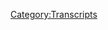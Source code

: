 {{Transcript
    | title         = [[10: February 6, 2017]]
    | caption       = [https://knowledgefight.libsyn.com/knowledge-fight-feb-6-2017 Listen to this episode on Libsyn]
    | episodeNumber = [[10: February 6, 2017|10]]
    | length        = 01:55:14
}}

{{MessageBox
    | header     = Warning: Bot Generated Content
    | text       = This transcript was automatically generated by transcription software and likely contains many mistakes and misattributions. Please check the audio for definitive quotes, attribution, and context.
    | image      = N3yvass4myg91.webp
    | imagewidth = 50px
    | id         = warning
}}

{{TranscriptBlock
    | name      = Alex Jones
    | timestamp = 00:00:00.000
    | text      = Andy in Kansas, you're on the air. Thanks for holding. So Alex, I'm a first time caller. I'm a huge fan. I love your work.
}}

{{TranscriptBlock
    | name      = Dan
    | timestamp = 00:00:08.000
    | text      = Hey, everybody, welcome back to knowledge fight. I am Dan.
}}

{{TranscriptBlock
    | name      = Jordan
    | timestamp = 00:00:11.000
    | text      = I'm Jordan,
}}

{{TranscriptBlock
    | name      = Dan
    | timestamp = 00:00:12.000
    | text      = and welcome back. This is what I'm going to call an emergency meeting of the knowledge fight. The knowledge fight, bat signal went up and we had to respond.
}}

{{TranscriptBlock
    | name      = Jordan
    | timestamp = 00:00:22.000
    | text      = Also, there's no girls allowed and the handwritten sign. Yeah,
}}

{{TranscriptBlock
    | name      = Dan
    | timestamp = 00:00:26.000
    | text      = we learned that Milo Yiannopoulos was going to be a guest on knowledge fight, and we decided we fucking have to cover this.
}}

{{TranscriptBlock
    | name      = Jordan
    | timestamp = 00:00:35.000
    | text      = It wasn't immediately.
}}

{{TranscriptBlock
    | name      = Dan
    | timestamp = 00:00:37.000
    | text      = It's gonna be a guest on Infowars. Yeah, Alex Jones is not on our show. But we do we had to cover it. We had to get in the studio. We had to take care of it. Now, unfortunately, in between makes it sound like we're heroes. Okay, all right. All right. Well, I'm uh, you're
}}

{{TranscriptBlock
    | name      = Jordan
    | timestamp = 00:00:53.000
    | text      = losing your mind. But all right.
}}

{{TranscriptBlock
    | name      = Dan
    | timestamp = 00:00:55.000
    | text      = I'm a hero. You know what else I am.
}}

{{TranscriptBlock
    | name      = Alex Jones
    | timestamp = 00:00:57.000
    | text      = I'm a policy wonk.
}}

{{TranscriptBlock
    | name      = Dan
    | timestamp = 00:01:01.000
    | text      = My new favorite drop it I just want to throw that everywhere.
}}

{{TranscriptBlock
    | name      = Jordan
    | timestamp = 00:01:05.000
    | text      = I swear wins when somebody finally gives us the techno remix that's going in there along with I love you.
}}

{{TranscriptBlock
    | name      = Dan
    | timestamp = 00:01:11.000
    | text      = Let's do a clean take for you guys. If you want to make a hip hop remix of this.
}}

{{TranscriptBlock
    | name      = Alex Jones
    | timestamp = 00:01:15.000
    | text      = I'm a policy wonk.
}}

{{TranscriptBlock
    | name      = Dan
    | timestamp = 00:01:17.000
    | text      = Best thing that's ever been said. What a fucking asshole loves to
}}

{{TranscriptBlock
    | name      = Jordan
    | timestamp = 00:01:21.000
    | text      = get into the nitty gritty. Oh, just if there's anything we know about Alex Jones, it's that he loves figuring out what bills are most important. Just getting in the weeds. Oh, yeah. Let me ask you a question. Does that subsection gets you hot? I know it does for Alex Jones. Oh, my
}}

{{TranscriptBlock
    | name      = Dan
    | timestamp = 00:01:36.000
    | text      = God, he's a walk. But unfortunately, in between the time that we decided that we were going to do this episode about Milo being on today on when you're listening to this, it will be yesterday's show on Tuesdays show. Let me back up. My low was
}}

{{TranscriptBlock
    | name      = Jordan
    | timestamp = 00:01:52.000
    | text      = again, restart the opening bump there if you could, all right, I have
}}

{{TranscriptBlock
    | name      = Dan
    | timestamp = 00:01:56.000
    | text      = a policy walk. I'm a dates walk. My low was a guest on Monday. Okay. And we decided we had to do a show, right. And on Tuesday, he had another guest Alex had another guest, which is way more important, way bigger. He had one of Putin's advisors and confidants and friends, and the guy who's actually a philosopher and pretty mental heavyweight. A really smart guy, but he's also a close associate of Vladimir Putin. Okay. Him. Alexander Dugan was a guest on the Alex Jones Show. And that to me takes way bigger precedence. This changes the game. Do you mean
}}

{{TranscriptBlock
    | name      = Jordan
    | timestamp = 00:02:35.000
    | text      = having a top Russian propagandists on an ostensibly American radio show Ruth's show truth? americani Infowars.
}}

{{TranscriptBlock
    | name      = Dan
    | timestamp = 00:02:46.000
    | text      = Yeah. So he had Alexander Dugan on and I feel like that's all we should be talking about. Unfortunately, it's not Yeah. This is something that heavy news organizations should be covering. We can't handle it. Are they covering it? Not yet. Not that I've seen but do you think do you think they will cover it? If they do Alex? Alex will just be like, look at them still trying to say we're Russian shills whilst behaving with Russian Russian shells. I have a couple of clips from using
}}

{{TranscriptBlock
    | name      = Jordan
    | timestamp = 00:03:15.000
    | text      = his classic technique of I know you are but what am I a pot kettle bullshit?
}}

{{TranscriptBlock
    | name      = Dan
    | timestamp = 00:03:19.000
    | text      = Yeah, not pot kettle.
}}

{{TranscriptBlock
    | name      = Jordan
    | timestamp = 00:03:21.000
    | text      = He was a delight. Pot kettle was a racist. I have no idea.
}}

{{TranscriptBlock
    | name      = Dan
    | timestamp = 00:03:24.000
    | text      = I don't remember the reference. Anyway. I have a couple of clips from the Dugan interview and then we'll get to the business of Monday's show. But I want to illustrate just how fucked up this interview that he did with this Russian associate of Vladimir Putin says, here's the first one Jordan enjoy this insanity.
}}

{{TranscriptBlock
    | name      = Aleksandr Dugin
    | timestamp = 00:03:44.000
    | text      = I understand that this position of Putin as well. He is not imperialist. He is not fanatic. He has no idea. Wait, no, no, no country. In
}}

{{TranscriptBlock
    | name      = Alex Jones
    | timestamp = 00:03:53.000
    | text      = fact, I notice how humble he is. He's always saying America is more powerful. Okay, you're great. We just want our right to be here.
}}

{{TranscriptBlock
    | name      = Dan
    | timestamp = 00:03:59.000
    | text      = He's framing that is Putin's standpoint. Alexander Dugan said that Putin is not imperialistic he does not want to invade other countries. Although he pronounced it in Wade, which is fine. He has an accent He's Russian. I don't give a shit.
}}

{{TranscriptBlock
    | name      = Jordan
    | timestamp = 00:04:12.000
    | text      = Yeah, I mean, it does bring a little bit of levity to know that we've got a Star Trek character running things here.
}}

{{TranscriptBlock
    | name      = Dan
    | timestamp = 00:04:18.000
    | text      = Yeah. And then his Alex's responses, I've noticed how humble Putin is.
}}

{{TranscriptBlock
    | name      = Jordan
    | timestamp = 00:04:23.000
    | text      = That's the craziest thing I've ever heard a bunch of a man who rides horses shirtless. Humility does not seem like the word I would describe.
}}

{{TranscriptBlock
    | name      = Dan
    | timestamp = 00:04:34.000
    | text      = Yeah. And then during the interview, too, they were talking about how Russia is on the forefront of fighting globalism
}}

{{TranscriptBlock
    | name      = Jordan
    | timestamp = 00:04:40.000
    | text      = and not just stop and then everybody listening let's take three seconds to absorb what the fuck that was. And
}}

{{TranscriptBlock
    | name      = Dan
    | timestamp = 00:04:49.000
    | text      = the next group I have is substantially worse.
}}

{{TranscriptBlock
    | name      = Jordan
    | timestamp = 00:04:51.000
    | text      = Did one he kind of sounds like a Nazi. He's got a he's got a mix of a German Russian accent there. Yeah, if you listen to that clip too tightly, you can definitely hear a goose step in the background
}}

{{TranscriptBlock
    | name      = Dan
    | timestamp = 00:05:05.000
    | text      = within his teeth. Yeah. So, during the Heil Putin during the interview, they also discuss how Putin kicked out the oligarchs 18 years ago, and how this was a big deal.
}}

{{TranscriptBlock
    | name      = Jordan
    | timestamp = 00:05:19.000
    | text      = I mean, now we do have to give him credit. No, we don't when you tear down an oligarchy and replace it with an autocratic dictatorship, you did tear down the oligarchy, but from
}}

{{TranscriptBlock
    | name      = Dan
    | timestamp = 00:05:29.000
    | text      = most of the reports that I've read by thorough journalists, what he didn't, he didn't kick out oligarchs. He just told them, I'm taking a cut. Yeah, he just came into power and was like, I want half of what you have. And that's why Putin has $200 billion. Well, I mean, get out the oligarchs, this is all just a fabricated narrative,
}}

{{TranscriptBlock
    | name      = Jordan
    | timestamp = 00:05:49.000
    | text      = but as we all know, from our extensive understanding of the mafia, through let's call it the godfathers when you do that when you kick out or when you just you know, you become the over boss. Yeah, so he's he's, I mean, they're not oligarchies anymore. They're just really rich dudes.
}}

{{TranscriptBlock
    | name      = Dan
    | timestamp = 00:06:08.000
    | text      = Yeah, they're your second. Yeah,
}}

{{TranscriptBlock
    | name      = Jordan
    | timestamp = 00:06:10.000
    | text      = they're they're your main man. Yeah, there's there's an Italian word for it.
}}

{{TranscriptBlock
    | name      = Dan
    | timestamp = 00:06:15.000
    | text      = Probably. It bears some resemblance to what Trump will probably end up doing if he gets his way. You know,
}}

{{TranscriptBlock
    | name      = Jordan
    | timestamp = 00:06:22.000
    | text      = we're we're we're We've all lost our minds, right? We're all debt has anybody adequately explained yet what the fuck is going on other than people like us shouting flee, flee. Fly, you fools. Where are we Gandalf or weekend? We are and then we've got we've got Trump is is sorrow man and Putin is Sauron. We're living in The Lord of the Rings. We are who has the One Ring?
}}

{{TranscriptBlock
    | name      = Dan
    | timestamp = 00:06:48.000
    | text      = I don't want to be Frodo.
}}

{{TranscriptBlock
    | name      = Jordan
    | timestamp = 00:06:50.000
    | text      = I really don't want to be Frodo.
}}

{{TranscriptBlock
    | name      = Dan
    | timestamp = 00:06:52.000
    | text      = I want to just be it was cool in there. Can I bet Tom Bombadil Levy's
}}

{{TranscriptBlock
    | name      = Jordan
    | timestamp = 00:06:56.000
    | text      = out of bed a joyous Tom Bombadil wearing his pastels, galloping through the woods, who is described as the most powerful being in Lord of the Rings, which of course,
}}

{{TranscriptBlock
    | name      = Dan
    | timestamp = 00:07:09.000
    | text      = why Monday I've got a podcast Exactly.
}}

{{TranscriptBlock
    | name      = Jordan
    | timestamp = 00:07:13.000
    | text      = Why do I know this much about Lord of the Rings? Okay, that's fine.
}}

{{TranscriptBlock
    | name      = Dan
    | timestamp = 00:07:17.000
    | text      = It's great literature. All right. Um, what I had was my other
}}

{{TranscriptBlock
    | name      = Jordan
    | timestamp = 00:07:22.000
    | text      = I would say, Dr. Amir, because he dies in the middle of
}}

{{TranscriptBlock
    | name      = Dan
    | timestamp = 00:07:26.000
    | text      = any dies a hero? Yeah, exactly. Just fine. Yeah. The other thing is that all of these aspects of the dirty dossier are starting to come out as kind of like, Oh, that looks like it might have been real. Oh, it can't not be real at this point. Not the P stuff necessarily the salacious stuff, like, who cares about the individual got 20% of Russia's state oil interest. Now, it's traced back to an untraceable bank account in the Cayman Islands. Yeah.
}}

{{TranscriptBlock
    | name      = Jordan
    | timestamp = 00:07:53.000
    | text      = Well, I've heard a couple of different things in the dirty dossier. I've heard a couple of different theories about billionaires from Saudi Arabia getting it as well as somebody happy about somebody from Qatar, but that is a separate piece. Yeah. Okay. Which is another great piece of literature right there Qatar separate a separate piece. Qatar.
}}

{{TranscriptBlock
    | name      = Dan
    | timestamp = 00:08:16.000
    | text      = Let's not dig into the dirty dossier. Let's get to this other clip from the Dugan interview, which I think should look I'm not saying that anyone needs to kick Alex Jones off the air. I'm not saying we need to censor him, but this clip is so fucked up. I don't even know how to set it up appropriately.
}}

{{TranscriptBlock
    | name      = Jordan
    | timestamp = 00:08:34.000
    | text      = Awesome. So thanks, America.
}}

{{TranscriptBlock
    | name      = Alex Jones
    | timestamp = 00:08:37.000
    | text      = No, but I get your point that the kind of the new Atlantis idea could merge with the British Empire and then ended up taking over the world and then say merge it all together. So it kind of is holy fuck the proto globalism is what you're saying.
}}

{{TranscriptBlock
    | name      = Dan
    | timestamp = 00:08:50.000
    | text      = Just to give you some context, the that new Atlantis thing is the Francis Bacon's idea about America being a new Atlantis, blah blah blah. There's like it's it's super complicated, but that part isn't really all that nefarious. So when Atlantis it's just sort of like a metaphorical piece about the beginnings of America. Right and so anyway, this is where it gets nefarious.
}}

{{TranscriptBlock
    | name      = Unknown Speaker
    | timestamp = 00:09:14.000
    | text      = Yes, yeah, absolutely absolutely breathing vision of the world was was that route I truths of globalization. And the United States of America, United States of America. They are opposed to this Britain domination. They all post you have a pause. No,
}}

{{TranscriptBlock
    | name      = Alex Jones
    | timestamp = 00:09:33.000
    | text      = they weren't. And of course, the Russian czars. I'm not saying they were perfect, but they were opposed to it too. And that's why they were basically taken out. Also,
}}

{{TranscriptBlock
    | name      = Jordan
    | timestamp = 00:09:40.000
    | text      = if you wait, so that's why he thinks the Russian czars were taken out.
}}

{{TranscriptBlock
    | name      = Dan
    | timestamp = 00:09:44.000
    | text      = That's not even the fucked up part I was talking about no.
}}

{{TranscriptBlock
    | name      = Jordan
    | timestamp = 00:09:46.000
    | text      = Well, I mean, we're already we're already in complete Lala fantasy land sure
}}

{{TranscriptBlock
    | name      = Dan
    | timestamp = 00:09:51.000
    | text      = it gets worse. Yeah, but also great. I want to say if you are unfortunate enough to listen to Infowars like I do, make note of it. Every time that Alex says that somebody is not perfect, and you will start to see a trend that's very similar to Trump's use of quotation marks in his tweets, great. He Oh, Trump always wants to use a racial slur whenever he uses quotes and something he's like, bad quote dudes out there, or we have to stop quote, evil from getting into the country, stuff like that. He always wants to say something offensive, and the quote marks are him stopping. Whenever Alex says they're not perfect. It's like,
}}

{{TranscriptBlock
    | name      = Jordan
    | timestamp = 00:10:30.000
    | text      = and they've committed a genocide or two, right? He's like, You know what? They're not bad all embrace
}}

{{TranscriptBlock
    | name      = Dan
    | timestamp = 00:10:35.000
    | text      = which one of us is perfect. It's that sort of bullshit
}}

{{TranscriptBlock
    | name      = Jordan
    | timestamp = 00:10:38.000
    | text      = among us has not, at the very least wished a genocide upon so.
}}

{{TranscriptBlock
    | name      = Dan
    | timestamp = 00:10:43.000
    | text      = So I've been keeping track of the ear things. Yes. And there's no discernible pattern yet. But twice when he's talking about drinking, he talks us here. He was talking about booze during the Super Bowl, he talked a little here's the fucked up.
}}

{{TranscriptBlock
    | name      = Unknown Speaker
    | timestamp = 00:11:00.000
    | text      = Absolutely. And that was why we were France was America because we oppose these globalist agenda. And we affirmed the Liberty the freedom for each society to construct them to to create to build their own civilization. And
}}

{{TranscriptBlock
    | name      = Alex Jones
    | timestamp = 00:11:19.000
    | text      = let me ask you a question. Would it have been better I'm not saying because obviously World War Two the Nazis were bad. But if you look at World War One, the British did basically start that Russia helped defeat the Germans and then got betrayed would have been better for history of Russia wouldn't have come in on the side of England.
}}

{{TranscriptBlock
    | name      = Unknown Speaker
    | timestamp = 00:11:35.000
    | text      = I think that that was difficult to toto revise, historical aspect.
}}

{{TranscriptBlock
    | name      = Jordan
    | timestamp = 00:11:41.000
    | text      = Even the Russian propagandist is like that shits crazy.
}}

{{TranscriptBlock
    | name      = Dan
    | timestamp = 00:11:45.000
    | text      = I give him some credit that he's like, What will you hold on? Yeah, we all do do the legitimately here with Alex. We
}}

{{TranscriptBlock
    | name      = Jordan
    | timestamp = 00:11:51.000
    | text      = all know the ROTC the Nazis are bad. Well, he just Well, here's the thing that he said. He said, Yeah, well, I mean, the Nazis look, Nazis. Who hasn't? committed a genocide?
}}

{{TranscriptBlock
    | name      = Dan
    | timestamp = 00:12:05.000
    | text      = We're not all perfect. Fucking one of us has an oven in our Yeah, no
}}

{{TranscriptBlock
    | name      = Jordan
    | timestamp = 00:12:09.000
    | text      = kidding. Why else would you have one? There's no conceivable other possible killing Jews
}}

{{TranscriptBlock
    | name      = Dan
    | timestamp = 00:12:13.000
    | text      = and Virginia Woolf killing her. Wow.
}}

{{TranscriptBlock
    | name      = Jordan
    | timestamp = 00:12:17.000
    | text      = That was Sylvia Plath. I'm thinking of assembly plant. Clearly, you weren't a depressed teenager who was also a girl.
}}

{{TranscriptBlock
    | name      = Dan
    | timestamp = 00:12:26.000
    | text      = I went different directions. Yeah. I went to God,
}}

{{TranscriptBlock
    | name      = Jordan
    | timestamp = 00:12:30.000
    | text      = I went directly to Wiccan ism,
}}

{{TranscriptBlock
    | name      = Dan
    | timestamp = 00:12:33.000
    | text      = jealous, a bunch of Christian scholars kicking around.
}}

{{TranscriptBlock
    | name      = Jordan
    | timestamp = 00:12:39.000
    | text      = But yet the most dangerous of Scott,
}}

{{TranscriptBlock
    | name      = Dan
    | timestamp = 00:12:40.000
    | text      = he's quite literally suggesting that the world might be a better place if the Nazis had won World War Two. Well, here's
}}

{{TranscriptBlock
    | name      = Jordan
    | timestamp = 00:12:46.000
    | text      = the other thing that he slipped in there that I think we kind of glossed over. He said Russia got betrayed. Yeah. Do you know who would have betrayed Russia in this particular circumstance?
}}

{{TranscriptBlock
    | name      = Dan
    | timestamp = 00:12:57.000
    | text      = Well, he's no, no, no, no, you're talking about Germany betraying them, right? No.
}}

{{TranscriptBlock
    | name      = Jordan
    | timestamp = 00:13:01.000
    | text      = He said, after the Russians defeated Germany. Yeah. And then got betrayed
}}

{{TranscriptBlock
    | name      = Dan
    | timestamp = 00:13:05.000
    | text      = because of globalism.
}}

{{TranscriptBlock
    | name      = Jordan
    | timestamp = 00:13:08.000
    | text      = I mean, if you want to do that, but again, still that idea there is that Russia was betrayed, instead of Russia went apeshit off air artherr authoritarian government. Yeah. Like is that what he's really he's basically rewriting history to saying that Churchill and FDR were bad. People.
}}

{{TranscriptBlock
    | name      = Dan
    | timestamp = 00:13:35.000
    | text      = I think we're
}}

{{TranscriptBlock
    | name      = Jordan
    | timestamp = 00:13:36.000
    | text      = black. We're betrayers.
}}

{{TranscriptBlock
    | name      = Dan
    | timestamp = 00:13:38.000
    | text      = I think that Alex would probably argue that I mean, he, I don't know how he feels about Churchill necessarily where the globalists definitely say that about FDR, yeah, for
}}

{{TranscriptBlock
    | name      = Jordan
    | timestamp = 00:13:47.000
    | text      = sure. Well, I mean, I, you know, Churchill still has a bustin Trump put a bust of Churchill in there, which sure boggles my mind, because I don't know if he knows who chill Churchill was, and we're fucking
}}

{{TranscriptBlock
    | name      = Dan
    | timestamp = 00:13:57.000
    | text      = like, almost 20 days into Trump's prayer. This
}}

{{TranscriptBlock
    | name      = Jordan
    | timestamp = 00:14:01.000
    | text      = is the worst presidency in the history of America. We're gonna count by the day, but
}}

{{TranscriptBlock
    | name      = Dan
    | timestamp = 00:14:05.000
    | text      = yeah, we're still we're 20 days in already. And Alex still takes time on the show to complain about how someone claimed that Trump throughout the bust of Martin Luther King was like, Yeah, that was misreported. No one really cared. No one No one thought anything of it. No.
}}

{{TranscriptBlock
    | name      = Jordan
    | timestamp = 00:14:22.000
    | text      = Also, no one would have be surprised. I think that's why that's why so that there is there is like a lot of fake news now being shared amongst nerds. Where it but the problem with news about Trump is there's nothing that you wouldn't believe at this point. You could literally spin any lie and it has the ring of plausibility true because Trump already fucking insane. You're so close. They're so close. Yeah, I want to make fun of Trump but I can't go far enough outside of the realm of possibility to make an
}}

{{TranscriptBlock
    | name      = Dan
    | timestamp = 00:14:54.000
    | text      = absurd you want to say like, he's a bad dude. Okay. He wants to fuck his daughter. It's like, well, he's kind of said that.
}}

{{TranscriptBlock
    | name      = Jordan
    | timestamp = 00:14:58.000
    | text      = He's kind of said that he got Although
}}

{{TranscriptBlock
    | name      = Dan
    | timestamp = 00:15:01.000
    | text      = she's kind of said he
}}

{{TranscriptBlock
    | name      = Jordan
    | timestamp = 00:15:02.000
    | text      = did, yeah, he's raped his wife. She testified that he walked
}}

{{TranscriptBlock
    | name      = Dan
    | timestamp = 00:15:06.000
    | text      = that back. Sure.
}}

{{TranscriptBlock
    | name      = Jordan
    | timestamp = 00:15:08.000
    | text      = In that in that deposition, I'm sure you can walk that ship back now. Or he's being blackmailed by Russia with the dirty dossier,
}}

{{TranscriptBlock
    | name      = Dan
    | timestamp = 00:15:17.000
    | text      = which, which was less dirty by the day. We can't stop saying it so great,
}}

{{TranscriptBlock
    | name      = Jordan
    | timestamp = 00:15:22.000
    | text      = even if there's no even but even if there's no P story, which we can all believe that. Who gives a shit? Man wants to get peed on window dressing? Yeah, exactly. But you're at any other president and you're like, there's that's crazy guys. There's no way anybody is blackmailing the president. He's blackmailing the president. It's hard to uh, it's hard to believe literally any other situation. Yeah.
}}

{{TranscriptBlock
    | name      = Dan
    | timestamp = 00:15:46.000
    | text      = I mean, we can't say that with absolute certainty. But boy,
}}

{{TranscriptBlock
    | name      = Jordan
    | timestamp = 00:15:50.000
    | text      = boy, does it sound like he's blackmailing the president. Yeah,
}}

{{TranscriptBlock
    | name      = Dan
    | timestamp = 00:15:53.000
    | text      = yeah. So I mean, we're in real fucked up time. But hey, it's time to get to Monday. We're gonna have some fun with this. Okay, we can get that we got that Dugan out of the way, we got the horrifying monsters reality out of the way. Before I get to this. I didn't pull the clip because it's from boring ass David Knight, but he takes over at the end of the show. And he accidentally let slip that it's not so much about Muslims and terrorism. The great enemy is the UN. Oh, great. So he has a little slip of the tongue. And if he wasn't so boring, I would play it here. He sucks. So let's get to it.
}}

{{TranscriptBlock
    | name      = Jordan
    | timestamp = 00:16:25.000
    | text      = All right. Go ahead. One last one last thing about the whole Russian thing. Yeah. If I was going to if I was going to put together an idea of what their plan is Russia? Well, Putin is playing Russia is not a person. No. Okay, fine, fine. Here's what here's what I would say I'm seeing is their plan. They are trying to demolish all of the United Nations, you know, all the Greece, the EU, the UK, whether or not they're going to do anything but turn America into either a non issue for them, or somehow they're their lackey. The main goal there is whenever they separate everybody else, then finally they can actually get their economy going. Yeah, because he has the right now Russia has no economy.
}}

{{TranscriptBlock
    | name      = Dan
    | timestamp = 00:17:15.000
    | text      = So because they keep fucking with people. That sanction. Right,
}}

{{TranscriptBlock
    | name      = Jordan
    | timestamp = 00:17:19.000
    | text      = right. So so they do that that keeps them from being beholden to the sanctions of the United States. Yep. Then they the sanctions are just lifted, right? Well, and God knows that's probably going to happen here soon. Somehow, John McCain is the least worst person on the sanctions right now. So then that gives them open trading with all of these other nations who otherwise wouldn't trade with
}}

{{TranscriptBlock
    | name      = Dan
    | timestamp = 00:17:43.000
    | text      = and they have massive oil reserves. Exactly. really bolster their economies back up. And then countries
}}

{{TranscriptBlock
    | name      = Jordan
    | timestamp = 00:17:50.000
    | text      = whenever they get that they are going to do that Ukraine to all the things yes, that's what they're doing probably
}}

{{TranscriptBlock
    | name      = Dan
    | timestamp = 00:17:57.000
    | text      = the entire old Soviet Union. Yeah,
}}

{{TranscriptBlock
    | name      = Jordan
    | timestamp = 00:17:59.000
    | text      = they're trying to they're trying to rebuild that, or at least that's Putin his main goal,
}}

{{TranscriptBlock
    | name      = Dan
    | timestamp = 00:18:03.000
    | text      = it does seem like actions have indicated that but let's let's, so that's, that's my theory as to what's happening. I think that's a strong theory. But we're not here to be a speculative show. We're not here to make guesses. We're here to laugh, and mock Alex Jones. So, keep in mind, Alex Jones, is a policy wonk. Now keep that in mind with the policy walk for the rest of time. The rest of time. Alex starts this show off by explaining that he is fucking sickened by something he's read. Oh, no. He's fucking so disgusting.
}}

{{TranscriptBlock
    | name      = Jordan
    | timestamp = 00:18:40.000
    | text      = I'm surprised both by the fact that he's read something and wait, no, that's the only thing I'm surprised by
}}

{{TranscriptBlock
    | name      = Dan
    | timestamp = 00:18:45.000
    | text      = Well, you might not be surprised to learn that he maybe didn't read it.
}}

{{TranscriptBlock
    | name      = Alex Jones
    | timestamp = 00:18:50.000
    | text      = You know, I've got news here in front of me that I started reading about last night that physically made me sick. And it makes me sick that my fellow humans are this nasty, this conniving, this evil. And they've come up with plans like this.
}}

{{TranscriptBlock
    | name      = Dan
    | timestamp = 00:19:08.000
    | text      = Do you want to try and guess what the plans are?
}}

{{TranscriptBlock
    | name      = Jordan
    | timestamp = 00:19:11.000
    | text      = Oh my God.
}}

{{TranscriptBlock
    | name      = Dan
    | timestamp = 00:19:12.000
    | text      = They make Alex physically sick.
}}

{{TranscriptBlock
    | name      = Jordan
    | timestamp = 00:19:16.000
    | text      = This evil. He's physically sick. polonium poisoning everybody in the planet. Okay.
}}

{{TranscriptBlock
    | name      = Dan
    | timestamp = 00:19:23.000
    | text      = That's an interesting guess.
}}

{{TranscriptBlock
    | name      = Alex Jones
    | timestamp = 00:19:27.000
    | text      = Where I live here in Austin, Texas, has been studied and actuary and looked at for more than 25 years as the global model city of the future,
}}

{{TranscriptBlock
    | name      = Dan
    | timestamp = 00:19:47.000
    | text      = first of all, not sure why you're mad about that. I
}}

{{TranscriptBlock
    | name      = Jordan
    | timestamp = 00:19:50.000
    | text      = don't understand why he sounds so angry about
}}

{{TranscriptBlock
    | name      = Dan
    | timestamp = 00:19:56.000
    | text      = your city is awesome. People have
}}

{{TranscriptBlock
    | name      = Jordan
    | timestamp = 00:19:59.000
    | text      = been telling me For 25 years that this city is an amazing place to live, it's good to be telling you there. I love living here. And that sickens me because it's occupied. It sickens me that this place is so enjoyable to live in.
}}

{{TranscriptBlock
    | name      = Dan
    | timestamp = 00:20:16.000
    | text      = Let's see if he can explain it a little better than just your city is awesome.
}}

{{TranscriptBlock
    | name      = Alex Jones
    | timestamp = 00:20:23.000
    | text      = And when you actually read what they say they're going to do under agenda 21 And you realize it's only being done in one Chinese city? One Japanese city, one German city, and one US city. And you read what there
}}

{{TranscriptBlock
    | name      = Jordan
    | timestamp = 00:20:41.000
    | text      = somebody just pop up on a cold one. That was me.
}}

{{TranscriptBlock
    | name      = Dan
    | timestamp = 00:20:47.000
    | text      = I want to be clear, I didn't realize that would pick up on the mics. That was me when I was editing the clips. Okay, I had an energy drink. It wasn't a beer. Gotcha. That sounds like I'm being Alex Yeah, Emily was drinking wine right now he
}}

{{TranscriptBlock
    | name      = Jordan
    | timestamp = 00:21:00.000
    | text      = looks he looks pretty amped
}}

{{TranscriptBlock
    | name      = Alex Jones
    | timestamp = 00:21:02.000
    | text      = doing and what they've got planned it is so horrible that it's it just makes me want to cry it's so premeditated so obvious show documented show arrogant show naked into
}}

{{TranscriptBlock
    | name      = Jordan
    | timestamp = 00:21:20.000
    | text      = the fuck point arable
}}

{{TranscriptBlock
    | name      = Alex Jones
    | timestamp = 00:21:25.000
    | text      = that I don't even want to sit here and talk about it and not give it the true justice of making a you know 30 minute special report documenting every facet of it. But
}}

{{TranscriptBlock
    | name      = Jordan
    | timestamp = 00:21:35.000
    | text      = he's on minute six of talking about it. And he just got to the I don't even want to talk about this. Yeah, usually. So usually starts with I don't want to talk about this. And then gets into it. Yeah, but oh, man, this is fucking nuts. What is gonna happen here? He is really ramping up the suspense. Is that Is there gonna be an M Night Shyamalan twist here. What's going on?
}}

{{TranscriptBlock
    | name      = Dan
    | timestamp = 00:21:58.000
    | text      = Listen, I don't want to spoil anything. But no.
}}

{{TranscriptBlock
    | name      = Alex Jones
    | timestamp = 00:22:01.000
    | text      = As fast as I can research, it's so big. It's so old. It's so planned. That there it just goes on and on and on and on. worse and worse and worse and worse. Then you find out how many people are involved in it. And then you realize about half the people fleeing San Francisco and Los Angeles to come to Austin. Fuck aren't yet idiots that are leaving the system that failed that they helped bring down they know it's all a big scam and are coming here to collude with it. To collaborate with it, and to help suck everything dry and rip everybody off and then move on and 2030 years they even train their kids how to do it twice to go to the Smart Growth conferences and agenda 21 conferences and I'd say this is a giant scam you're raising ranch and you're hurting people and you're and you're creating monopolies and they will just go get out of our way Scott Of course we are. Listen to this would tell us something we don't know.
}}

{{TranscriptBlock
    | name      = Jordan
    | timestamp = 00:23:17.000
    | text      = That's a doctor who monster
}}

{{TranscriptBlock
    | name      = Alex Jones
    | timestamp = 00:23:21.000
    | text      = they're just all in there in these frenzied meetings lobbying the city at the convention center. Just like all laughing and cackling and just rubbing their hands together to collude and Rob everybody's
}}

{{TranscriptBlock
    | name      = Jordan
    | timestamp = 00:23:34.000
    | text      = Comic Con or something.
}}

{{TranscriptBlock
    | name      = Alex Jones
    | timestamp = 00:23:37.000
    | text      = What am I talking about? Well, it ties into how world leaders were duped whenever talking about leaders didn't know they were duped.
}}

{{TranscriptBlock
    | name      = Alex Jones
    | timestamp = 00:23:49.000
    | text      = Now ladies and gentlemen that's not what I'm getting into. Miko I think I actually gave you my stack on that.
}}

{{TranscriptBlock
    | name      = Jordan
    | timestamp = 00:24:03.000
    | text      = He had fucking nothing. He had nothing. He had fucking nothing. That was bullshit. Literally. That was nothing. He just described how evil nothing was. What is going on literally could be any one Chinese city one Japanese city, one German city and one US system. Now we can assume the US city is Austin. Of course. Let's go with what Chinese city do you want to go with?
}}

{{TranscriptBlock
    | name      = Dan
    | timestamp = 00:24:34.000
    | text      = I don't know. Like Shanghai.
}}

{{TranscriptBlock
    | name      = Jordan
    | timestamp = 00:24:37.000
    | text      = Let's go with Shanghai. That was my first thought as well. Because you can't pick Beijing. No,
}}

{{TranscriptBlock
    | name      = Dan
    | timestamp = 00:24:40.000
    | text      = that doesn't jive with the the Austin beats in Hong Kong.
}}

{{TranscriptBlock
    | name      = Jordan
    | timestamp = 00:24:43.000
    | text      = They could be in Hong Kong. I don't know now. Hong Kong is what?
}}

{{TranscriptBlock
    | name      = Dan
    | timestamp = 00:24:48.000
    | text      = No, Germany. We go Munich, Munich. Yeah. So Sherif, maybe just to be fun.
}}

{{TranscriptBlock
    | name      = Jordan
    | timestamp = 00:24:53.000
    | text      = Dusseldorf is fun to say. Let's go with the D dwarf. Which is where we landed on Norman. The beach is a rough what we're offering for the doorphone golf as well.
}}

{{TranscriptBlock
    | name      = Dan
    | timestamp = 00:25:04.000
    | text      = Yeah. Dusseldorf on gold,
}}

{{TranscriptBlock
    | name      = Jordan
    | timestamp = 00:25:07.000
    | text      = Japan are their cities in Japan. Isn't Japan just one big Tokyo? Yeah, basically? Yeah, let's go with that. What is he fucking talking about
}}

{{TranscriptBlock
    | name      = Dan
    | timestamp = 00:25:18.000
    | text      = agenda? 21.
}}

{{TranscriptBlock
    | name      = Jordan
    | timestamp = 00:25:19.000
    | text      = Agenda? 21
}}

{{TranscriptBlock
    | name      = Dan
    | timestamp = 00:25:21.000
    | text      = You don't know about agenda? 21
}}

{{TranscriptBlock
    | name      = Jordan
    | timestamp = 00:25:22.000
    | text      = I assume it's the order that Anakin needs to take out all the younglings
}}

{{TranscriptBlock
    | name      = Dan
    | timestamp = 00:25:29.000
    | text      = you actually don't know about agenda 20
}}

{{TranscriptBlock
    | name      = Jordan
    | timestamp = 00:25:31.000
    | text      = I don't know about agenda 21
}}

{{TranscriptBlock
    | name      = Dan
    | timestamp = 00:25:32.000
    | text      = It's one of the most thoroughly debunked wacky conspiracy theories. It's been lingering since the 90s
}}

{{TranscriptBlock
    | name      = Jordan
    | timestamp = 00:25:38.000
    | text      = Is it making everybody physically ill?
}}

{{TranscriptBlock
    | name      = Dan
    | timestamp = 00:25:40.000
    | text      = It makes Alex physically ill. So what how it started, I don't want to give like a whole primer on this. But if you want to look into it, you can Google find all this stuff out. But it's
}}

{{TranscriptBlock
    | name      = Jordan
    | timestamp = 00:25:50.000
    | text      = beware that's how they get you into agenda 21 You know that it's not look for facts. And it's not, it's not debunked. That's how you join.
}}

{{TranscriptBlock
    | name      = Dan
    | timestamp = 00:25:57.000
    | text      = So agenda 21 was a paper put out by the UN about sustainability and growth in the in the 90s. And had to do with third world countries. And basically rising people out of poverty, protecting the environment, stuff like that. It was completely non binding 100% voluntary, okay. And there's no, there's no dictates set out by it. It's mostly just about like, ideas. Hey, this
}}

{{TranscriptBlock
    | name      = Jordan
    | timestamp = 00:26:26.000
    | text      = is a good idea. Maybe try this one. I
}}

{{TranscriptBlock
    | name      = Dan
    | timestamp = 00:26:28.000
    | text      = think it was 178 countries voluntarily signed on when it first came out. And people have been really mad ever since. It basically has
}}

{{TranscriptBlock
    | name      = Jordan
    | timestamp = 00:26:38.000
    | text      = to do like, is it just that anytime a bunch of countries are like, Hey, this is a good idea. Somebody has to be a dick about it. Well, I found
}}

{{TranscriptBlock
    | name      = Dan
    | timestamp = 00:26:46.000
    | text      = like this guy who was researching and had a really good quote about it, like that explained the sort of the anger at it
}}

{{TranscriptBlock
    | name      = Jordan
    | timestamp = 00:26:54.000
    | text      = was the quote, Alex Jones is full of shit.
}}

{{TranscriptBlock
    | name      = Dan
    | timestamp = 00:26:56.000
    | text      = Yeah. This guy, Michael Barkin. He's a Syracuse University political scientist and scholar of conspiracy theories. He was quoted as saying, anytime you get some sort of un program that suggests any kind of change in the way people live, even if it seems outwardly benign and even voluntary, it's going to be taken up by people with a conspiracy bent. And that's
}}

{{TranscriptBlock
    | name      = Jordan
    | timestamp = 00:27:17.000
    | text      = pretty much yeah, that now that that's right on the head.
}}

{{TranscriptBlock
    | name      = Dan
    | timestamp = 00:27:21.000
    | text      = So Alex, but Alex and a lot of people believe that agenda 21 What's going to happen is under the auspices of environmental protection, and under the auspices of trying to help the poor, everyone is going to be pushed into cities that are super compact. Everyone's going to be living in basically closet apartments. And it's, it's nonsense, it's it's absolute nonsense. The agenda 21 sounds scary, because of
}}

{{TranscriptBlock
    | name      = Jordan
    | timestamp = 00:27:47.000
    | text      = the because it's called agenda 21. It was, like I said, that's the order that Anakin
}}

{{TranscriptBlock
    | name      = Dan
    | timestamp = 00:27:52.000
    | text      = needed. It's basically the agenda of like a plan to make the 21st century better than the last centuries. That's why it's called 21. Why
}}

{{TranscriptBlock
    | name      = Jordan
    | timestamp = 00:28:00.000
    | text      = can't they name shit? Not scary? Couldn't they have just named it good ideas
}}

{{TranscriptBlock
    | name      = Dan
    | timestamp = 00:28:04.000
    | text      = for people to try? That would be awesome. Oh, it
}}

{{TranscriptBlock
    | name      = Jordan
    | timestamp = 00:28:06.000
    | text      = would have been so great. Or there's no way that you can misconstrue good ideas that people should try. Hey, guys,
}}

{{TranscriptBlock
    | name      = Dan
    | timestamp = 00:28:11.000
    | text      = this is non binding 20 or something along those lines. We're not going to force you to do this calling
}}

{{TranscriptBlock
    | name      = Jordan
    | timestamp = 00:28:17.000
    | text      = it agenda 21 Do they not here? Do these people naming things not hear the voice of oh, that means murder?
}}

{{TranscriptBlock
    | name      = Dan
    | timestamp = 00:28:26.000
    | text      = I think back in like it can't. It was 92 when it
}}

{{TranscriptBlock
    | name      = Jordan
    | timestamp = 00:28:29.000
    | text      = was saved by the bell was the number one sitcom there was a salad days
}}

{{TranscriptBlock
    | name      = Dan
    | timestamp = 00:28:33.000
    | text      = of our lives a Halcyon Days T GIF all day all night.
}}

{{TranscriptBlock
    | name      = Jordan
    | timestamp = 00:28:40.000
    | text      = Oh, man. Oh, Tim Allen, who did the grunting but I think back
}}

{{TranscriptBlock
    | name      = Dan
    | timestamp = 00:28:44.000
    | text      = then people didn't have the same crazies. You know, like, we didn't have the same people who are out there making everything evil. You know, so I don't think that necessarily people calling something agenda 21 People would think like, oh, this is gonna sound evil to somebody. I think it just kind of sounded catchy 21st century agenda agenda for the 21st century could
}}

{{TranscriptBlock
    | name      = Jordan
    | timestamp = 00:29:07.000
    | text      = it just call agenda No, it's no it's a bad name. A bad name? I've the UN is bad at naming things. Good at good ideas. Bad at naming
}}

{{TranscriptBlock
    | name      = Dan
    | timestamp = 00:29:16.000
    | text      = also good at coming up with things that countries can choose to follow or not. They're great
}}

{{TranscriptBlock
    | name      = Jordan
    | timestamp = 00:29:20.000
    | text      = at that. Yeah, so the answer is almost always or not
}}

{{TranscriptBlock
    | name      = Dan
    | timestamp = 00:29:24.000
    | text      = I've I've looked into this one pretty extensively and given it a score of two thumbs down. Two thumbs down on this being a legitimate conspiracy this Siskel and Ebert of conspiracy theories now I was gonna say to flash at Dick's to flash conspiracy decks so
}}

{{TranscriptBlock
    | name      = Jordan
    | timestamp = 00:29:42.000
    | text      = anyway our to GamerGate posts
}}

{{TranscriptBlock
    | name      = Dan
    | timestamp = 00:29:45.000
    | text      = on reddit but it makes Alec sick
}}

{{TranscriptBlock
    | name      = Jordan
    | timestamp = 00:29:48.000
    | text      = what what because there's this thing called makes him sick.
}}

{{TranscriptBlock
    | name      = Dan
    | timestamp = 00:29:51.000
    | text      = What makes him mad is that there's a there's something that he feels is agenda 21 in Austin called Code next. God fucking damn. Yeah, another name, evil name.
}}

{{TranscriptBlock
    | name      = Jordan
    | timestamp = 00:30:02.000
    | text      = I don't know, why do people name things bad?
}}

{{TranscriptBlock
    | name      = Dan
    | timestamp = 00:30:04.000
    | text      = I did a little bit of research into code next. And it does. I mean, a lot of the wording is really weird because they use like, I don't even remember any of the words but they sort of vague words, but it has to do with the same stuff it has to do with the environment, learn
}}

{{TranscriptBlock
    | name      = Jordan
    | timestamp = 00:30:17.000
    | text      = about they gotta learn about dirty dossier and alliteration. Like, man, digital Dropbox, exactly. Once they get that down, all these names are gonna go right through the roof.
}}

{{TranscriptBlock
    | name      = Dan
    | timestamp = 00:30:28.000
    | text      = Yeah, it makes sense that Alex would be scared of it, because he's scared of everything. But except for apparently, Russia. Apparently, he's
}}

{{TranscriptBlock
    | name      = Jordan
    | timestamp = 00:30:38.000
    | text      = totally clearly he's totally cool with people who look, they're not the greatest guys.
}}

{{TranscriptBlock
    | name      = Dan
    | timestamp = 00:30:42.000
    | text      = Yeah, well, actually, I've done a little bit of trying to be empathic and empathetic. And I what I've realized is if you don't think that, like climate change is real, than people trying to push for things to protect against climate change, obviously, you would think that they were up to no good. Yeah, so that kind of makes sense, if you believe his premise, but his premise is horribly flawed.
}}

{{TranscriptBlock
    | name      = Jordan
    | timestamp = 00:31:03.000
    | text      = Do you mean non existent? Like that eight and a half minute clip where he's had nothing to fucking say?
}}

{{TranscriptBlock
    | name      = Dan
    | timestamp = 00:31:09.000
    | text      = Nothing? Zero. Everyone's involved.
}}

{{TranscriptBlock
    | name      = Jordan
    | timestamp = 00:31:11.000
    | text      = I look, you know, you're involved now. Yeah, you gotta give him credit for really eating up time when he needs to.
}}

{{TranscriptBlock
    | name      = Dan
    | timestamp = 00:31:18.000
    | text      = Yeah. And then getting to where are these papers? Yeah.
}}

{{TranscriptBlock
    | name      = Jordan
    | timestamp = 00:31:21.000
    | text      = Look, I'm gonna we're gonna actually go to the break. This time. I'm not gonna skip the break. I just wanted to make you guys know, I was disgusted.
}}

{{TranscriptBlock
    | name      = Dan
    | timestamp = 00:31:28.000
    | text      = So this next clip has to do with Goldman Sachs bankers, being in Trump's administration, the ones who run everything. Now. He has a really great point about how he knows everything about these Goldman Sachs bankers. But he does not remember one of their names. was a little bit dumb.
}}

{{TranscriptBlock
    | name      = Alex Jones
    | timestamp = 00:31:44.000
    | text      = How do you feel now he's got six people. And as I always said, Well, let's go look at Bannon and Mnuchin. And one of the other people, all of them have been against one of the other one, all of them have tried to expand cheaper housing. All of them have tried to have fair trade deals here in the United States. Not all of them were on the inside at the highest levels and watched it happening. And for decades have been speaking out against it. One half
}}

{{TranscriptBlock
    | name      = Jordan
    | timestamp = 00:32:13.000
    | text      = of that is true. The other the second part not true, which is the first part where they've all been involved for years and years and years. Totally true. Arias speaking out against it.
}}

{{TranscriptBlock
    | name      = Dan
    | timestamp = 00:32:24.000
    | text      = Totally not true. Alex claiming that, like I know all about these guys. The third guy
}}

{{TranscriptBlock
    | name      = Jordan
    | timestamp = 00:32:31.000
    | text      = and the third guy that's that's bad. Look, lions, tigers, and what were they again, that's a lie.
}}

{{TranscriptBlock
    | name      = Dan
    | timestamp = 00:32:36.000
    | text      = That's Rick Perry not remembering the agencies. He wants to debate the
}}

{{TranscriptBlock
    | name      = Jordan
    | timestamp = 00:32:39.000
    | text      = agency he runs now. Yeah. That one that he hates so much. Realized is
}}

{{TranscriptBlock
    | name      = Dan
    | timestamp = 00:32:44.000
    | text      = super important.
}}

{{TranscriptBlock
    | name      = Jordan
    | timestamp = 00:32:46.000
    | text      = Oh, I don't want this. Oh, it's in charge of nuclear weapons. Oh, no, everybody. That's so far everybody that's been hired for everything has had a complete look of shock the moment they found out what it is they're supposed to do. Right. But
}}

{{TranscriptBlock
    | name      = Dan
    | timestamp = 00:33:00.000
    | text      = you know why that is because the people who are in charge and putting them in charge of those agencies want incompetence, right? They want because
}}

{{TranscriptBlock
    | name      = Jordan
    | timestamp = 00:33:08.000
    | text      = because then that gives them the reason to privatize it and get it out of government entirely. Yep. That way you think oh, no, it's that government is wrong. Instead of it's flawed. We hired fucking morons. Yep.
}}

{{TranscriptBlock
    | name      = Dan
    | timestamp = 00:33:20.000
    | text      = So enjoy that in the next decade.
}}

{{TranscriptBlock
    | name      = Jordan
    | timestamp = 00:33:23.000
    | text      = Okay, well, we can't we and then redact the next 1015 seconds is that I say that I say please, no, please. No.
}}

{{TranscriptBlock
    | name      = Dan
    | timestamp = 00:33:33.000
    | text      = The other thing that I think is really unfortunate about that clip is he's talking about trying to get people cheaper housing. And Steve Minuchin in particular, was pretty heavily implicated in you know, the shady hidden housing,
}}

{{TranscriptBlock
    | name      = Jordan
    | timestamp = 00:33:45.000
    | text      = but now he did try to give people cheaper housing, he just failed miserably at it, and then stole all of their money along the way. Yeah, it was pretty much the most you can fail at like, if his goal was to get people cheaper housing, yeah, and not steal all of their money. Man, he did a really bad job.
}}

{{TranscriptBlock
    | name      = Dan
    | timestamp = 00:34:05.000
    | text      = It was like, back in the day. I remember I saw a clip. I was really high one day and I saw a clip of this. This Daredevil, and his name was Deathwish Dan.
}}

{{TranscriptBlock
    | name      = Jordan
    | timestamp = 00:34:14.000
    | text      = Yes. That is some fucking great naming right though it's
}}

{{TranscriptBlock
    | name      = Dan
    | timestamp = 00:34:19.000
    | text      = not because if he has a death wish he's fucking terrible at it. You screwed up every time
}}

{{TranscriptBlock
    | name      = Jordan
    | timestamp = 00:34:25.000
    | text      = you're mad at his I was high. Okay, fair enough. Anyway, you're mad that isn't. His nickname was like tiny for a giant day.
}}

{{TranscriptBlock
    | name      = Dan
    | timestamp = 00:34:31.000
    | text      = Exactly. Exactly. Like come on, man. Get your shit, right. This next clip is okay. So it starts with a lie about George Soros.
}}

{{TranscriptBlock
    | name      = Jordan
    | timestamp = 00:34:40.000
    | text      = And then it ends the bread and butter of the Infowars.
}}

{{TranscriptBlock
    | name      = Dan
    | timestamp = 00:34:44.000
    | text      = This clip is a little bit longer but it's it needs to be listened to. And we can pause at any point but I I think it might document a slight psychotic break on so it's worth it but
}}

{{TranscriptBlock
    | name      = Jordan
    | timestamp = 00:34:56.000
    | text      = instead of just a borderline Alzheimer's stroke there where he just rambles about how sick things are and then forgets what it is? Yeah,
}}

{{TranscriptBlock
    | name      = Dan
    | timestamp = 00:35:04.000
    | text      = I will pause it after the George Soros live just to explain, but then we're gonna get into a fucking wacky fantasy.
}}

{{TranscriptBlock
    | name      = Alex Jones
    | timestamp = 00:35:11.000
    | text      = But here are the headlines. Goldman Sachs has Trump rally has been curbed Bloomberg. Goldman Sachs economists are starting to worry about President Trump. Yes, Bloomberg, putting all the bad news out now. Wait, what time to sell the dollar on our radic Trump policies JP Morgan, they're all putting out the line. As you know, it got leaked last week by good intelligence agencies was that George Soros is basically naked shorting the dollar and the pound to punish us to get us back under global government. And so of course, we can't have him go bankrupt. We've got to have JP Morgan, and Bloomberg and Goldman Sachs all come out against America and England. They're doing that too.
}}

{{TranscriptBlock
    | name      = Dan
    | timestamp = 00:36:00.000
    | text      = So here, you know,
}}

{{TranscriptBlock
    | name      = Jordan
    | timestamp = 00:36:01.000
    | text      = we already talked about how he thinks George Soros shorting things means that he's
}}

{{TranscriptBlock
    | name      = Dan
    | timestamp = 00:36:07.000
    | text      = evil. Yeah. But but also the mean beyond that inaccuracy results. So just the the lie that it came out from good intelligence agencies, that George Soros is shorting the dollar. What he's referring to is what we talked about on a past show, like Bloomberg know, a, that financial organization accidentally posted everyone's shorts online when they weren't supposed to they post those short bets. That didn't short against the dollar or the pound. That was a German bank, the Dutch bank. Yeah. And that Dutch bank ing? Yeah, those were the shorts that came out. Yes, absolutely. Lying. And then, and then saying that it comes from good intelligence services is lying about the sourcing of it. It's absolute wacky bullshit.
}}

{{TranscriptBlock
    | name      = Jordan
    | timestamp = 00:36:50.000
    | text      = Well, I mean, that technically, I if it was leaked, and it is accurate, those are good intelligence sources, but Well, in a person, the person who
}}

{{TranscriptBlock
    | name      = Dan
    | timestamp = 00:37:00.000
    | text      = came out and apologized that it was an accident. Yeah. Probably should have gotten shut camp.
}}

{{TranscriptBlock
    | name      = Jordan
    | timestamp = 00:37:04.000
    | text      = Probably. Also. I unless he was working for trips, the Patriots. Football and not the football team. They didn't need any help. No. But they had their own league in the fourth border. Football. Yeah. With the with the air. You remember that one?
}}

{{TranscriptBlock
    | name      = Dan
    | timestamp = 00:37:24.000
    | text      = I have no position on that. But Alex will talk about that event that Alex does. Yeah, but so I mean, that's just crazy. And then the fucking nuts. The articles that he's posting are about speculation that it's possibly time to get worried about our currency. Because it's abstract. Ly time to get worried about our credit because of Trump's erratic behavior. It's not saying hey, everyone sell your shit. It's saying that this could be dangerous times ahead. Yeah. Any responsible financial adviser would probably without like getting panicky tell you like, right. This is something to keep an eye on.
}}

{{TranscriptBlock
    | name      = Jordan
    | timestamp = 00:37:59.000
    | text      = I see. They don't have to do that anymore. Now that the fiduciary rule has been gotten Oh, boy. So your financial adviser can lie flat out lie to you? Yep. for their own gain. So why would you have a responsible financial advisor? That guy's broke?
}}

{{TranscriptBlock
    | name      = Dan
    | timestamp = 00:38:14.000
    | text      = Yeah, yeah, he's a fucking douche. But he knows things.
}}

{{TranscriptBlock
    | name      = Jordan
    | timestamp = 00:38:16.000
    | text      = Yeah, exactly. That's against the law in Trumps America.
}}

{{TranscriptBlock
    | name      = Dan
    | timestamp = 00:38:20.000
    | text      = Well, integrity can't be profitable anymore. Anyway, was it was it ever Let's enjoy this psychotic break?
}}

{{TranscriptBlock
    | name      = Jordan
    | timestamp = 00:38:27.000
    | text      = Let's enjoy.
}}

{{TranscriptBlock
    | name      = Alex Jones
    | timestamp = 00:38:29.000
    | text      = And all together naked short. Oh, yeah. Our currency and our stock market to destroy it. Thank you. Oh, yeah. Oh, because I forgot. Because Trump works for you, right? He's doing what you want. Now he's doing the opposite. And I'm almost convinced the average American doesn't even deserve Trump. I'm serious. Your rights. They just want to fantasize how they're on the winning team and of the media says you're on the winning team by destroying Trump. Well, God forbid he's trying to give you a life raft, the middle of the frozen Arctic Ocean. God forbid he gives you a space heater or some food. God forbid he actually not be out to get you.
}}

{{TranscriptBlock
    | name      = Jordan
    | timestamp = 00:39:08.000
    | text      = Yeah, what did we do to deserve Trump? Well, he
}}

{{TranscriptBlock
    | name      = Dan
    | timestamp = 00:39:11.000
    | text      = meant it the other
}}

{{TranscriptBlock
    | name      = Jordan
    | timestamp = 00:39:11.000
    | text      = way. I know but let's entertain that notion. Did we have a national sin other than the torture the invading all the terrible countries? The you know, all of our history, all of the American history, you know, slavery, racism.
}}

{{TranscriptBlock
    | name      = Dan
    | timestamp = 00:39:26.000
    | text      = This government you can make a really compelling argument for karma. Yeah, yeah. This is uh, this is karma. It doesn't work. chromatically though, if that's the right way to phrase that it doesn't work karmically because there
}}

{{TranscriptBlock
    | name      = Jordan
    | timestamp = 00:39:38.000
    | text      = we go. He's gonna, magically is a really good restaurant.
}}

{{TranscriptBlock
    | name      = Dan
    | timestamp = 00:39:41.000
    | text      = The people who are going to be most hurt are the people we've hurt in the past. You know, like Trump coming into power is only going to hurt the people who deserve retribution. Yeah, yeah, well, it's gonna be like a Grindhouse film but where the victim is also the one who gets killed or something like that.
}}

{{TranscriptBlock
    | name      = Jordan
    | timestamp = 00:39:58.000
    | text      = The victim kills themselves. Yeah. Grindhouse film have nothing but suicide.
}}

{{TranscriptBlock
    | name      = Dan
    | timestamp = 00:40:02.000
    | text      = Yeah, this this Trump fantasy goes far, far deeper. Okay, so
}}

{{TranscriptBlock
    | name      = Alex Jones
    | timestamp = 00:40:07.000
    | text      = because after all you don't deserve that, like the elites have told me because the public is a bunch of scum Alex, and they're evil and they inherently want to be heard. Alex, you'll never be in a bad position because you're smart. You're one of us. You'll learn Alex, one day, you'll come and work for us one day, that's why we're gonna let you live. But guess what, Trump doesn't want to be part of this either. And I will never be part of screwing everyone over. Because let me tell you, a big percentage of people do care and they know the truth and there is upset about this as I am and together we're gonna beat you. You understand that? I don't care what you turn the public into or of 80% of them act like animals. I'm not lowering your level and feeding on him. I'm not a cannibal. Bloomberg sworn to break up your family sworn to get your guns, technocrat who browse profiles that he wants to run every facet of your life and have you live in a 225 square foot coffin apartment with everything you do, surveilled, and no more families and total control. That's a big coffin. He is a monster. He says he wants to decide what you're going to eat. He calls himself the great technocrat. He made 10s of billions of dollars extra just the last few years because he's wired into all the high frequency trading and all the grids and all the smart meters and everything. He wrote the systems with the NSA that literally control you and game you
}}

{{TranscriptBlock
    | name      = Jordan
    | timestamp = 00:41:35.000
    | text      = was the great technocrat in the Flintstones. Whenever that went right did that Jeff? Oh, it's a Great Gazoo he's the jump the shark moment for them.
}}

{{TranscriptBlock
    | name      = Dan
    | timestamp = 00:41:44.000
    | text      = He flashes up like a Time magazine article that's called the Great technocrat, but he doesn't call himself that there was an article. Yeah, title of an article calls himself the girl so I don't fucking know how Michael Bloomberg is going to decide what I eat. Well, that sounds like a huge responsibility. Decide what I'm gonna where
}}

{{TranscriptBlock
    | name      = Jordan
    | timestamp = 00:42:02.000
    | text      = everyone's gonna, you know, on some days looking at this looking at the cereal aisle, yeah, and trying to figure out what cereal to buy. I just wish Bloomberg had the answer for you gotta get the Bloomberg. Can we get a call into Bloomberg right now? The Bloomberg app. Already Democrat, he's a great, he's a great technocrats. Fantasy goes
}}

{{TranscriptBlock
    | name      = Dan
    | timestamp = 00:42:25.000
    | text      = deeper. Okay.
}}

{{TranscriptBlock
    | name      = Alex Jones
    | timestamp = 00:42:27.000
    | text      = And so if Microsoft wants a system the game you or Amazon wants one or Alibaba, they gotta go to him because he's given all the advanced technology as the little high priest, they decided to manage it to screw you over man. He makes me sick. And then he's got all the little trendies loving it. Because all the publications and little announcements you won. You're all the little trendies
}}

{{TranscriptBlock
    | name      = Dan
    | timestamp = 00:42:51.000
    | text      = also, unfortunately, we're trendies. Is that a nickname? It's a pejorative term for people who he thinks are like idiots. It's like he doesn't want to send these he doesn't want to say sheeple. So he says trendies trendies Yeah cuz whatever it is we follow the trends whatever is the like, cuz
}}

{{TranscriptBlock
    | name      = Jordan
    | timestamp = 00:43:08.000
    | text      = we know we don't fight against the coming tide of globalist whatever
}}

{{TranscriptBlock
    | name      = Dan
    | timestamp = 00:43:12.000
    | text      = is the cool social outrage trend. You're gonna be tricked by You goddamn trendy.
}}

{{TranscriptBlock
    | name      = Jordan
    | timestamp = 00:43:17.000
    | text      = Oh, that could be possible and you're just fed
}}

{{TranscriptBlock
    | name      = Dan
    | timestamp = 00:43:19.000
    | text      = MSM lies.
}}

{{TranscriptBlock
    | name      = Jordan
    | timestamp = 00:43:21.000
    | text      = That's also possible.
}}

{{TranscriptBlock
    | name      = Dan
    | timestamp = 00:43:23.000
    | text      = I don't know. I don't watch the mainstream media either.
}}

{{TranscriptBlock
    | name      = Jordan
    | timestamp = 00:43:25.000
    | text      = You just watch Infowars which is why I'm starting to worry about you. You texted me eight different conspiracy theories about what's going on behind Alex Jones's show. bleeding into your thinking.
}}

{{TranscriptBlock
    | name      = Dan
    | timestamp = 00:43:38.000
    | text      = I did not I did not. What I said is I'm starting to suspect that possibly Roger Stone is pulling the strings rattle. Right. I guess it was. It's possible. Yeah. None of that. Anyway.
}}

{{TranscriptBlock
    | name      = Alex Jones
    | timestamp = 00:43:52.000
    | text      = A winner. You're part of the winning team. You live in downtown Austin. You're under the smart meters. Yeah. You don't have kids. Yeah. Wonder if you don't have a yard? Yeah, we DNA test your dog's poop to make sure you're not letting your dog poop outside. But that's not a surveillance grid. That's not beyond Big Brother. Brave New World. Yeah, you're dealing with Yeah, you're traveling to another dimension. It's called Code next. Yeah. Next code for the next download your next directive in the Borg assimilation into a system where you're assimilated to be destroyed. Oh, the end of humanity openly announced the end of man. Why the future doesn't need us hundreds of books 1000s of white papers I read 20 years ago, and now I'm living. And there's people with huge mustaches and a pink sock and a green sock dancing with pot bellies. And they go screw you, Alex. We don't care. And I'm like, it's a master plan to take you down. I think your moustache is cool. Actually. I think your green and red sock is cool. But listen. You're not An individual by being screwed over by this and by believing this is how you're cool
}}

{{TranscriptBlock
    | name      = Jordan
    | timestamp = 00:45:04.000
    | text      = was he's talking about elves. He's talking about elves cool
}}

{{TranscriptBlock
    | name      = Dan
    | timestamp = 00:45:07.000
    | text      = mustaches, a green and a red sock. A pink sock, a change color. Pink bellies, what is happening? Belizean. They're
}}

{{TranscriptBlock
    | name      = Jordan
    | timestamp = 00:45:14.000
    | text      = dancing around bellies and they're dancing around. But that's what I'm really talking about Tom Bombonera. We've come full circle here. Or Boris? Yeah, he is going on.
}}

{{TranscriptBlock
    | name      = Dan
    | timestamp = 00:45:24.000
    | text      = This is that psychotic break this. He's imagining a person who's taunting him in the same way earlier in this he was imagining some guy at this agenda 21 conference. Yes. Who was like, Hey, we're gonna take him over. It's Betty. But yeah, I know. He's using creative license to some extent.
}}

{{TranscriptBlock
    | name      = Jordan
    | timestamp = 00:45:38.000
    | text      = Well, I mean, he did use the movie phone voice there. The Dan LaFontaine, voice that's just
}}

{{TranscriptBlock
    | name      = Dan
    | timestamp = 00:45:44.000
    | text      = him being like, I'm fucking serious. In a world where Borg is a thing? And Tom Bombadil taunts me, have you seen
}}

{{TranscriptBlock
    | name      = Jordan
    | timestamp = 00:45:51.000
    | text      = Star Trek? Anyway, I remember the Borg from Star Trek. Let's
}}

{{TranscriptBlock
    | name      = Dan
    | timestamp = 00:45:55.000
    | text      = get to the end of this fantasy because there's still a little bit more but the real punch line is definitely the you got this big moustache. Hey, man, I
}}

{{TranscriptBlock
    | name      = Jordan
    | timestamp = 00:46:02.000
    | text      = think I like mustaches. But I'm not gonna.
}}

{{TranscriptBlock
    | name      = Alex Jones
    | timestamp = 00:46:09.000
    | text      = And all your friends run around and wave your arms and then everybody goes home alone at night. Because there is no family. None of its real. You're living a simulation. You're living a fraud in sports is a primitive form of virtual reality. Real reality but based in a controlled confines where the outcome will affect the true power structure. Now they're extrapolating it out to VR, and in total systems that remove you from reality, and I could see that myself by studying it. But then I go read their own white papers, and they're giggling and laughing about it. It is kind of funny. While they're building armored fortresses. Keep mania. Kawaii.
}}

{{TranscriptBlock
    | name      = Jordan
    | timestamp = 00:46:54.000
    | text      = He's seen one James Bond
}}

{{TranscriptBlock
    | name      = Dan
    | timestamp = 00:46:55.000
    | text      = movie. No. And he's also saying from Tasmania to kawaii he's just talking about Peter Thiel, teal, and Mark Zuckerberg. He is not it's not like he hasn't TEALS evil, but he's not saying he doesn't have information on a great swath of elites moving to jungle fortresses. There were just two people who announced that they were creating like vacation home,
}}

{{TranscriptBlock
    | name      = Jordan
    | timestamp = 00:47:17.000
    | text      = but if you're gonna you know, it let you know how rich people work. You know, one guy gets a jungle mountain fortress, and then it's like, Well, I gotta get an even better jungle. And then eventually, they're clearly fighting each other from Jungle mountain fortresses as the rest of the world burns, especially Austin, because you know, where they hide their lies. Austin their mustaches. Oh, shit. See, now that's why he's getting he's getting them first. You know, like, Hey, I like your mustache and then tickles it. Yeah, that's where the lies come out is you take a little falls. Take a little mustache.
}}

{{TranscriptBlock
    | name      = Dan
    | timestamp = 00:47:51.000
    | text      = It's the only way. That's as believable.
}}

{{TranscriptBlock
    | name      = Jordan
    | timestamp = 00:47:57.000
    | text      = Yeah, exactly.
}}

{{TranscriptBlock
    | name      = Dan
    | timestamp = 00:47:58.000
    | text      = So we got this introduced a little bit at the end of the last clip, but now Alex really wants to get into how sports are a conspiracy.
}}

{{TranscriptBlock
    | name      = Jordan
    | timestamp = 00:48:06.000
    | text      = Okay, yeah. So his idea was we're gonna get to Milo his idea of primitive virtual reality is just games, games, games. Just games. Yeah. I mean, no, nope.
}}

{{TranscriptBlock
    | name      = Dan
    | timestamp = 00:48:21.000
    | text      = To some extent. I mean, think about like role playing games and stuff like that, you know, that's kind of like a you're creating a false reality to live in for a while.
}}

{{TranscriptBlock
    | name      = Jordan
    | timestamp = 00:48:27.000
    | text      = Yeah, I guess but yeah. I'm gonna go with no,
}}

{{TranscriptBlock
    | name      = Dan
    | timestamp = 00:48:32.000
    | text      = I think I'm gonna go with no, maybe maybe Alex will be able to change your mind. Okay.
}}

{{TranscriptBlock
    | name      = Alex Jones
    | timestamp = 00:48:36.000
    | text      = I haven't even gotten to all this yet today. But after he leaves us Super Bowl viewer see correlation between outcome and election. I love it. They created all these sports that are really for children, to get man to be in Arrested Development never make anything of themselves in life. It's also a career that doesn't threaten the elite. Oh, no, we don't want some of those dominant aggressive men in politics or life, or even the military. We want you to, you know, go to college. So you can hope to be in one of these myriad sports teams. Even though it's like one out of 10,000 you'll ever make a living at it. Yeah, show that by the time you figure it out. You've had your life destroyed. All you can do is be a coach at age 30. And, by the way, the modern guy in France that created the new Olympics, wrote books admitting all this as a way to control the public and hence the first big Olympics and 36 Fucking folks are addicted to video games or sports golf. Shut up, Alex. Hey, listen. I'm just telling you take your life.
}}

{{TranscriptBlock
    | name      = Jordan
    | timestamp = 00:49:40.000
    | text      = Now, again, I agree with this first part. We don't want the most aggressive man in politics, or are in the military. They're gonna do aggressive man shit.
}}

{{TranscriptBlock
    | name      = Dan
    | timestamp = 00:49:52.000
    | text      = Yeah, usually excess testosterone are going to not be reasonable.
}}

{{TranscriptBlock
    | name      = Jordan
    | timestamp = 00:49:57.000
    | text      = I don't know if you've ever read all of history. The human one, I've read about a third of it. The most aggressive men. They're not on the right side of history ever.
}}

{{TranscriptBlock
    | name      = Dan
    | timestamp = 00:50:07.000
    | text      = They're pretty bad dudes,
}}

{{TranscriptBlock
    | name      = Jordan
    | timestamp = 00:50:09.000
    | text      = they're usually bad dudes.
}}

{{TranscriptBlock
    | name      = Dan
    | timestamp = 00:50:11.000
    | text      = But the idea of it sports was created to keep aggressive people out of politics is wacky that is wack. And then the idea to that it's like, it's intentional so that once you realize it's all a trap, you have to become a coach.
}}

{{TranscriptBlock
    | name      = Jordan
    | timestamp = 00:50:23.000
    | text      = Yeah. I mean, are you could take that college degree you earned and do something with
}}

{{TranscriptBlock
    | name      = Dan
    | timestamp = 00:50:30.000
    | text      = it. I've also known a number of coaches who are pretty fucking happy with being a coach, I think it'd be fun. It's a good way to get people to exercise, it's good way to try and in important good messages to kids about team building about caring about making it, you know, working with others, that sort of thing. It's,
}}

{{TranscriptBlock
    | name      = Jordan
    | timestamp = 00:50:48.000
    | text      = it's actually a very valuable tool to curb male aggression and keep them out of politics. He gets
}}

{{TranscriptBlock
    | name      = Dan
    | timestamp = 00:50:54.000
    | text      = back into sports a little bit later with some even sillier theories. But now, it is time to get to the Milo interview. Yes,
}}

{{TranscriptBlock
    | name      = Jordan
    | timestamp = 00:51:01.000
    | text      = no, as we as I told you, whenever we walked in, I brought a an Italian wine to celebrate us discussing fascism.
}}

{{TranscriptBlock
    | name      = Dan
    | timestamp = 00:51:08.000
    | text      = And we're almost done with that. Yeah. And I have a bottle of Moscato Yes. We don't deserve good things.
}}

{{TranscriptBlock
    | name      = Jordan
    | timestamp = 00:51:16.000
    | text      = But we did deserve Trump,
}}

{{TranscriptBlock
    | name      = Dan
    | timestamp = 00:51:17.000
    | text      = this interview, I really didn't know how to cut it up into separate clips. So it's just a we'll just pause in and out. It's about a 10 minute interview that he does. And there's a couple of important things that I want to point out. But at any point, let me know. And I'll posit, also, it starts with Alex saying that he's not going to announce what he and Milo have planned. And at the end of the clip, he straight up just announces
}}

{{TranscriptBlock
    | name      = Jordan
    | timestamp = 00:51:38.000
    | text      = what they have planned. Yes, of course. True. Alex Jones in fashion.
}}

{{TranscriptBlock
    | name      = Dan
    | timestamp = 00:51:42.000
    | text      = So no, I don't know. I was trying to give some sort of setup, but
}}

{{TranscriptBlock
    | name      = Jordan
    | timestamp = 00:51:50.000
    | text      = it's an interview with Milo get ready to hear some shit.
}}

{{TranscriptBlock
    | name      = Alex Jones
    | timestamp = 00:51:53.000
    | text      = And Milo and I are also planning something on the street in the next few weeks. That's exciting. Well, we won't tell you about that until right before because of obviously the enemies that are out there. But yes. Congratulations. I really pointing out how the First Amendment is really under attack.
}}

{{TranscriptBlock
    | name      = Milo Yiannopoulos
    | timestamp = 00:52:10.000
    | text      = Well, thank you so much. Thank you for having me. How are you doing? Yeah, I love your introduction. Music. By the way, it's all very dramatic. It feels like we're never sort of 300 or something.
}}

{{TranscriptBlock
    | name      = Jordan
    | timestamp = 00:52:18.000
    | text      = I've never actually heard my speak before. You haven't know I've never heard him talk. fastidiously avoided his nonsense. I'm sorry to bring this into your life. You have just forced this. Oh,
}}

{{TranscriptBlock
    | name      = Dan
    | timestamp = 00:52:30.000
    | text      = he's a wild fast talking British prick. He talks really fast and is really good at speaking to try and mask wild inaccuracies and total bullshit.
}}

{{TranscriptBlock
    | name      = Jordan
    | timestamp = 00:52:41.000
    | text      = Awesome. And now that's gonna make it hard for me to interrupt him.
}}

{{TranscriptBlock
    | name      = Dan
    | timestamp = 00:52:44.000
    | text      = No, not really. Okay, good. But any interview that he does is largely like rhetorical bullying. So like any interviewer
}}

{{TranscriptBlock
    | name      = Jordan
    | timestamp = 00:52:52.000
    | text      = that so he's he's like a worst Christopher Hitchens
}}

{{TranscriptBlock
    | name      = Dan
    | timestamp = 00:52:56.000
    | text      = somewhat? Yes, yes. And Geyer Hmm. Which isn't that's not a downside at all. It's
}}

{{TranscriptBlock
    | name      = Jordan
    | timestamp = 00:53:01.000
    | text      = no I read. I read. I read Hitchens memoir. Yeah. He had some geisha for you.
}}

{{TranscriptBlock
    | name      = Dan
    | timestamp = 00:53:07.000
    | text      = Right. Yeah, here we go. Wonderful.
}}

{{TranscriptBlock
    | name      = Unknown Speaker
    | timestamp = 00:53:10.000
    | text      = I've been having so much fun on the college tour. Right up until I guess, you know, the West Coast. And then UC Davis UW Seattle UC Berkeley things went dark and we had the paid black closed anarchists you know, these these well organized well funded anarchists coming in are always causing mayhem and the progressive left refuses to disavow it refuses to say, this is terrible that people should be allowed to express their views no matter what their views are. Absolutely terrible for the left.
}}

{{TranscriptBlock
    | name      = Dan
    | timestamp = 00:53:41.000
    | text      = So his his framing of this like everything was going well until the West Coast. I mean, that's not entirely accurate and less what he wants to say is that when he was at University of Wisconsin, Milwaukee, when he outed a trans student to the shit out of her
}}

{{TranscriptBlock
    | name      = Jordan
    | timestamp = 00:54:01.000
    | text      = is that because he's a monster? Yeah, kinda. It's because he's a monster, right? Yeah, she
}}

{{TranscriptBlock
    | name      = Dan
    | timestamp = 00:54:05.000
    | text      = gave an account of the experience of being there. She had no idea that he was going to project a picture of her holy shit from years before when she was literally in her transition. What the fuck called her a trainee? No got everyone that he was mocking her God everyone laughing at her fuck she was in the crowd. No, and was terrified. Of course, one of the quotes what the fuck one of the quotes about the trans her transition was the way you know he's failed, is I could still bang him. What the fuck? That kind of speech is so fucking inappropriate. That's a
}}

{{TranscriptBlock
    | name      = Jordan
    | timestamp = 00:54:38.000
    | text      = worst. What's that? He did that in public.
}}

{{TranscriptBlock
    | name      = Dan
    | timestamp = 00:54:41.000
    | text      = He did lie and got paid.
}}

{{TranscriptBlock
    | name      = Jordan
    | timestamp = 00:54:42.000
    | text      = Why pay? Why? Why did he do it?
}}

{{TranscriptBlock
    | name      = Dan
    | timestamp = 00:54:46.000
    | text      = I don't know. Is there a reason why does he money?
}}

{{TranscriptBlock
    | name      = Jordan
    | timestamp = 00:54:51.000
    | text      = Yeah, but you can't they can't have paid him specifically to they paid him to do his bullshit. No,
}}

{{TranscriptBlock
    | name      = Dan
    | timestamp = 00:54:56.000
    | text      = but this sort of bigger reputation. We'll see. was a student activist or not and she was against positions that he or she was against positions he was for. And he deemed her anatomy and decided to basically Doc's her on stage. And I know it's not the same as Daxing someone online stuff, but it's so inappropriate. That's
}}

{{TranscriptBlock
    | name      = Jordan
    | timestamp = 00:55:15.000
    | text      = the fucking cruelest thing I can say that is that is carry level cruelty. If she had psychic powers, everyone in that room should be fucking dead.
}}

{{TranscriptBlock
    | name      = Dan
    | timestamp = 00:55:25.000
    | text      = Yeah. If like legitimately, if she had killed herself after that, no one would be surprised. No, and I I can't imagine a room full of people laughing at me. They don't know I'm in the room. While a charismatic speaker is mocking me on stage. That's for fucking believable for my identity. And for something that has been difficult for me growing up that sort of thing is it's it's we talk about what evil actually is. That's evil looking
}}

{{TranscriptBlock
    | name      = Jordan
    | timestamp = 00:55:54.000
    | text      = cruel. That's the cruelest fucking what? That's childish. fucking crazy.
}}

{{TranscriptBlock
    | name      = Dan
    | timestamp = 00:56:01.000
    | text      = eight year old and keep in mind that this is someone who is still in college.
}}

{{TranscriptBlock
    | name      = Jordan
    | timestamp = 00:56:05.000
    | text      = Use us what but could you get more punching down than that? What a fucking monster? Yeah, yeah, I can't.
}}

{{TranscriptBlock
    | name      = Dan
    | timestamp = 00:56:13.000
    | text      = He's the fucking worst. That is not. That's part of his part of the tour. That's gone. Well, yeah. Before he got to the West Coast. Before
}}

{{TranscriptBlock
    | name      = Jordan
    | timestamp = 00:56:24.000
    | text      = that. There's some crime there. Right. There's got to be some crime involved.
}}

{{TranscriptBlock
    | name      = Dan
    | timestamp = 00:56:29.000
    | text      = I believe that she filed some sort of a suit with the school but I don't know what ended up she absolutely should. Yeah, I can't imagine you can't sue. No, there's some sort of public slander. Oh, that's harassment. No, that's fucking nightmare. Least harassment. Yeah. But uh, wait, hold on. Then this article. I think there might
}}

{{TranscriptBlock
    | name      = Jordan
    | timestamp = 00:56:48.000
    | text      = be. Baba Baba. Now the school owes her millions of dollars.
}}

{{TranscriptBlock
    | name      = Dan
    | timestamp = 00:56:52.000
    | text      = That's just something about a book deal that Milo
}}

{{TranscriptBlock
    | name      = Jordan
    | timestamp = 00:56:54.000
    | text      = has. Anyone can I hope he gets here though. It gets hit by a fucking truck.
}}

{{TranscriptBlock
    | name      = Dan
    | timestamp = 00:56:58.000
    | text      = There's a book out called dangerous and Alex Jones went on a long tirade about how it was supposed to be called Dangerous faggot. But the media censors him. Because his tour Milo's tour that he's on, it's called the dangerous faggot tour. Okay, but that's again, just to push the buttons of the PC left. I don't give a fuck that you call it that? I don't. I don't think any most people I know who are on the left don't care.
}}

{{TranscriptBlock
    | name      = Jordan
    | timestamp = 00:57:19.000
    | text      = I mean, if Yeah, if he's gonna be particularly if he's going to have all the things to be mad at him about that zero that zero on the list, right? Doesn't rank that zero. So fucking monster at his event in Seattle. I'm gonna be angry about that for months. Yeah.
}}

{{TranscriptBlock
    | name      = Dan
    | timestamp = 00:57:37.000
    | text      = And this event in Seattle, a protester got shot by one of his fans got gutshot in a confrontation, and they liked least even if
}}

{{TranscriptBlock
    | name      = Jordan
    | timestamp = 00:57:49.000
    | text      = you even if you even if you disagree with protesters shutting him down. You have to agree that him speaking is a safety hazard at best.
}}

{{TranscriptBlock
    | name      = Dan
    | timestamp = 00:58:00.000
    | text      = Yeah, yeah, at this point. But he has argued that it's because of these radical leftist. He's a fucking prick. So. So that that happened in Seattle, and then his next date, I believe, I'm not sure if there were any in between. So I apologize for not having that full information. But he went to Berkeley. And then there were outright, essentially riots. Yeah, because there should be. But also it came out that one of the things that he planned to do at UC Berkeley was too much as he did with that trans student, he was going to out illegal immigrant students and make a target of them. So the idea that he's expressing free speech, and that's what's being shut down is really not all that accurate.
}}

{{TranscriptBlock
    | name      = Jordan
    | timestamp = 00:58:44.000
    | text      = You know what it reminds me a lot of it reminded me of like, say, you wanted to commit some sort of Holocaust, right? You would choose like some sort of underrepresented group, perhaps a minority, and then you would out them in front of your fervent supporters. Yep. In order to incite violence against them,
}}

{{TranscriptBlock
    | name      = Dan
    | timestamp = 00:59:06.000
    | text      = and it might be a good idea. If you were sort of, I don't know people the money players behind wanting to catalyze this. It'd be great if the figurehead was a really articulate member of another underprivileged. That would be smart because then it's really hard to attack him without looking homophobic.
}}

{{TranscriptBlock
    | name      = Jordan
    | timestamp = 00:59:23.000
    | text      = Yeah, absolutely. It's it's a great way to go about it can Trojan horse some stuff? Awesome. If you could also pay him a lot of money to do it as well. Yeah. So So here's here's here's where that ends. Okay, he's now officially a Nazi done no further, there's no further conversation about it. He would that is the end of that sentence you would have a long talk with Milo is a Nazi. Here's what I would say in this long talk. Yeah, Milo up. Milo. Hi. Hello, darling. Hi, Milo. You're a Nazi.
}}

{{TranscriptBlock
    | name      = Dan
    | timestamp = 00:59:53.000
    | text      = I can't even do an impression of him because it's just, you know, like in that first clip how Alex was saying nothing for five minutes. Yeah, Milo was really really good at that yeah, he can just spin sentences where there's no substance but it's like man your voice cadences intoxicated yeah
}}

{{TranscriptBlock
    | name      = Jordan
    | timestamp = 01:00:07.000
    | text      = that like that's such a Nazi thing to do it kind of is he's a Nazi. Here's here's so so here's my here's here's the way that free speech argument goes once again all right first amendment Congress can't make a law outline you
}}

{{TranscriptBlock
    | name      = Dan
    | timestamp = 01:00:24.000
    | text      = saying shit that's a really big part of the First Amendment Yeah
}}

{{TranscriptBlock
    | name      = Jordan
    | timestamp = 01:00:26.000
    | text      = you can't go to jail for that. Yeah, no one has to fucking listen to you. Right and you're you're getting if you're getting paid, then people who are let's say paying the institution and that institution is paying this guy have a 100% right to be like, Hey, fuck you, you fucking Nazi Yes.
}}

{{TranscriptBlock
    | name      = Dan
    | timestamp = 01:00:45.000
    | text      = Now I want to make one point that is mildly defending him but it's not in that is that the First Amendment in its spirit truly is to protect abhorrence speech. Yes, and I agree with your speech
}}

{{TranscriptBlock
    | name      = Jordan
    | timestamp = 01:00:58.000
    | text      = that is abhorrent to the powers that be right especially
}}

{{TranscriptBlock
    | name      = Dan
    | timestamp = 01:01:03.000
    | text      = both both, you know, things that are offensive to people and to the government that that is should be protected. And I fully agree that Milo should be able to say the things that he wants to say 100% agree, but he does not have the right to essentially harass people and and threaten them not like that girl, that trans girl, you
}}

{{TranscriptBlock
    | name      = Jordan
    | timestamp = 01:01:24.000
    | text      = know, that is a crime. That is a crime and he should be arrested when he had more than what he
}}

{{TranscriptBlock
    | name      = Dan
    | timestamp = 01:01:29.000
    | text      = intended to do in Berkeley was a threat. Yeah, these people and whether you're like, oh, they deserve the threat, they're here illegally. That's that's not that's not relevant. That is absolutely not relevant.
}}

{{TranscriptBlock
    | name      = Jordan
    | timestamp = 01:01:40.000
    | text      = No. And at the end, he's a Nazi.
}}

{{TranscriptBlock
    | name      = Dan
    | timestamp = 01:01:42.000
    | text      = There are also limits to free speech. As much as we want to say free speech. Hurray, there are limits. You can't threaten people you can't commit slander, these sorts of things are built into the First Amendment and what he's doing. Maybe it's not slanderous, because it's technically true. Some people are here illegally, but it is a threat.
}}

{{TranscriptBlock
    | name      = Jordan
    | timestamp = 01:01:59.000
    | text      = It's an absolute threat, so is inciting violence, it may or may not be, he is protected. He is shouting fire in a crowded theater. Now we
}}

{{TranscriptBlock
    | name      = Dan
    | timestamp = 01:02:07.000
    | text      = have to deal with the secondary aspect of it, which is the idea that these leftist well organized well funded protesters. Again, it's the Soros narrative, of course, are the ones who cause chaos and rioted. I've watched a bunch of videos of the beginning of what was going on there. And I'm not gonna say it's responsible for all of it. There's a lot of people agitating the protesters. There's a lot of people who are getting up in their face and trying to be violent there was you can only push people so far.
}}

{{TranscriptBlock
    | name      = Jordan
    | timestamp = 01:02:40.000
    | text      = There is that video of the guy and he bronchi Yes, yeah. Now he was pulling into them Eddie bra Yeah, he was pulling this whole like I'm just an innocent guy there. He was getting up in people's faces and literally forcing them to
}}

{{TranscriptBlock
    | name      = Dan
    | timestamp = 01:02:54.000
    | text      = react centimeter from their face. Yeah,
}}

{{TranscriptBlock
    | name      = Jordan
    | timestamp = 01:02:57.000
    | text      = they protest. Yeah. Now again, Nazi here's here's my take on Nazis and the First Amendment and how we should handle this. It should not be illegal to espouse Nazi beliefs. Okay. It should also not be illegal to punch Nazis. Now, I agree that is at the very best you know, I understand why people would push back against that
}}

{{TranscriptBlock
    | name      = Dan
    | timestamp = 01:03:24.000
    | text      = we got some more Milo to get through. Here's my compromise. Okay,
}}

{{TranscriptBlock
    | name      = Jordan
    | timestamp = 01:03:27.000
    | text      = okay. Everybody gets one you get to punch a Nazi if you can prove they're a Nazi. You get to punch a Nazi one time
}}

{{TranscriptBlock
    | name      = Dan
    | timestamp = 01:03:34.000
    | text      = so our listeners have field day on Milo now Yes, absolutely. We're not I'm not encouraging that.
}}

{{TranscriptBlock
    | name      = Jordan
    | timestamp = 01:03:39.000
    | text      = I you know what? Hey, let me ask you a question. Yeah, in literally every movie you've ever seen where to not to get punched? Have you ever been like oh man I wish they protected that Nazi
}}

{{TranscriptBlock
    | name      = Dan
    | timestamp = 01:03:50.000
    | text      = there was there I mean, there's that iconic scene in Indiana Jones where yeah, she's not that I want
}}

{{TranscriptBlock
    | name      = Jordan
    | timestamp = 01:03:54.000
    | text      = to be like Indiana Jones not in his archaeology. He's very dangerous to artifacts and indigenous peoples in all aspects. He's probably bad he's white imperialism, but God dammit if the man doesn't punch a good Nazi Alright, let's
}}

{{TranscriptBlock
    | name      = Dan
    | timestamp = 01:04:08.000
    | text      = get back to the alleged Nazi Milo
}}

{{TranscriptBlock
    | name      = Unknown Speaker
    | timestamp = 01:04:12.000
    | text      = themselves to you know to hold to basic principles you know health care, I will defend your right to say whatever. This shows that the left that they're most sinister and authoritarian and that's why my book as you as you say, Thanks for bringing it up. is the number one you know the the top of the Amazon bestseller list and interestingly, the three books at the top of the Amazon bestseller list this morning are The Handmaid's Tale 1984. And me and I think America is feeling about the ruling elite.
}}

{{TranscriptBlock
    | name      = Dan
    | timestamp = 01:04:42.000
    | text      = I think he gets it backwards. He talks about how that's what people feel about the ruling elite. Maybe it's
}}

{{TranscriptBlock
    | name      = Jordan
    | timestamp = 01:04:48.000
    | text      = about you, you fucking Nazi.
}}

{{TranscriptBlock
    | name      = Alex Jones
    | timestamp = 01:04:51.000
    | text      = Absolutely. And now LePen is way ahead in the polls that we've got Italy saying no to EU expansion. This is a Amazing. I mean, I think we've reached a major tipping point. And no matter what George Soros, or Nancy Pelosi do, Milo, I don't see them reversing it.
}}

{{TranscriptBlock
    | name      = Unknown Speaker
    | timestamp = 01:05:09.000
    | text      = Neither do I, I mean, this becomes a point beyond which into people through the media, and all the other various bits of the rigged system that were pointed in Hillary's fake favor in the last election. Just don't work against the colossal volume of people who are just sick of being lied to and lied about sick of having their lives ruined. ruled over by people who think that they know how we should speak in what we should read and what we should know how we should express ourselves, you know? Yeah, okay.
}}

{{TranscriptBlock
    | name      = Dan
    | timestamp = 01:05:46.000
    | text      = I don't want to play the rest of this.
}}

{{TranscriptBlock
    | name      = Jordan
    | timestamp = 01:05:47.000
    | text      = He's a fucking Nazi.
}}

{{TranscriptBlock
    | name      = Dan
    | timestamp = 01:05:48.000
    | text      = I don't I don't really want to play the rest of this because it's a long interview. So fucking brutal. Yeah, it's
}}

{{TranscriptBlock
    | name      = Jordan
    | timestamp = 01:05:53.000
    | text      = listening to this. Listen to this man talk is, is heartbreaking on so many levels.
}}

{{TranscriptBlock
    | name      = Dan
    | timestamp = 01:05:59.000
    | text      = It's a thorough ass kissing from Alex, and they talk about a bunch of nonsense, but the one thing that I wanted to bring up, and maybe we can get to, because I think it's kind of early, and then we'll cut it, but like, I want to get to a part where he talks about people's get to it. Hold on.
}}

{{TranscriptBlock
    | name      = Unknown Speaker
    | timestamp = 01:06:16.000
    | text      = People are tired of this. Now. They're tired of policies that benefit global elites and don't benefit regular people. And they're voting accordingly. And, you know, all of the rigging and vote.
}}

{{TranscriptBlock
    | name      = Jordan
    | timestamp = 01:06:28.000
    | text      = Nevermind, they're tired of it, and they're voting. Not accordingly. They're voting the complete opposite direction. Yeah, I agree that George Soros and Nancy Pelosi aren't going to do shit for us. The main problem is that apparently we're not doing shit for us either.
}}

{{TranscriptBlock
    | name      = Dan
    | timestamp = 01:06:44.000
    | text      = We're doing a good podcast.
}}

{{TranscriptBlock
    | name      = Jordan
    | timestamp = 01:06:45.000
    | text      = We're trying Hey, everyone, spread the word Least amount. Help us out. Spread the word. fight and fight. I
}}

{{TranscriptBlock
    | name      = Dan
    | timestamp = 01:06:52.000
    | text      = know you're out there listening. We can see the numbers were growing. Help us out each one teach one
}}

{{TranscriptBlock
    | name      = Jordan
    | timestamp = 01:06:57.000
    | text      = knowledge, knowledge fight for the truth.
}}

{{TranscriptBlock
    | name      = Dan
    | timestamp = 01:07:00.000
    | text      = Let's go the opposite direction. Keep your mouth shut about our show.
}}

{{TranscriptBlock
    | name      = Jordan
    | timestamp = 01:07:05.000
    | text      = Yeah, we don't want to get fucking found out.
}}

{{TranscriptBlock
    | name      = Dan
    | timestamp = 01:07:08.000
    | text      = Keep us under the fucking. At this point. We
}}

{{TranscriptBlock
    | name      = Jordan
    | timestamp = 01:07:10.000
    | text      = are saying some openly seditious things to our coming world governments. Fucking authoritarian Nazis. So
}}

{{TranscriptBlock
    | name      = Dan
    | timestamp = 01:07:19.000
    | text      = there's a point where Milo talks about how he saw Robert Reich on CNN. And he was suggesting that it was possible that right wing forces were responsible for the rioting at Berkeley. And Milo says that this is an absolute bullshit. It's one of the most sickening crazy conspiracy theories he's ever heard. And then in the same breath is like well, these protesters are paid by George Soros. Yeah.
}}

{{TranscriptBlock
    | name      = Jordan
    | timestamp = 01:07:50.000
    | text      = The most sickening thing I've ever heard as well, but the all of this absolutely sickening, but the opposite is true. No. And if they were well organized in paid, wouldn't they be better at being non violence? Yeah, probably. Wouldn't that be what you would really want to organize around?
}}

{{TranscriptBlock
    | name      = Dan
    | timestamp = 01:08:08.000
    | text      = No, because he he doesn't he doesn't give a shit. Now,
}}

{{TranscriptBlock
    | name      = Jordan
    | timestamp = 01:08:12.000
    | text      = here's here's the here's the thing about that. I do agree with Robert Reich. Or no, I don't agree with Robert right. I don't entirely I don't think I don't think it's the right wing. I think it's that fucking everybody is losing their shit right now. Because nobody has any fucking clue what's going on both sides. Exactly. The right wing doesn't understand what's happening right now. They're starting to get this like inkling of, oh, maybe we're getting fucked. And that is driving them insane. And there's no stability in our government. And so that's going crazy.
}}

{{TranscriptBlock
    | name      = Dan
    | timestamp = 01:08:43.000
    | text      = I think crazy people are emboldened. Yeah, both sides.
}}

{{TranscriptBlock
    | name      = Jordan
    | timestamp = 01:08:45.000
    | text      = Exactly. The left the left, we're aware that we're getting fucked. And apparently we have zero power. So there's all of these powerless people. Yeah. surrounded in surrounding each other in one small place. Yeah, you're gonna get violent conflict. Because you only punch the people. You see, instead of the actual people, everybody's mad and come back over and over, which are the global elites. We're all mad at them. Yeah, everybody does. They're the ones who fucked us over to the point where these idiots voted for somebody to fuck us over more.
}}

{{TranscriptBlock
    | name      = Dan
    | timestamp = 01:09:17.000
    | text      = We just have a debate unnecessarily, really about who they are. Like we think it's, you know, it's a it's a broad group. It's very, it's very some of its connected. Some of its disconnected. It's complicated. They think it's good globalists, which is paid for juice, right.
}}

{{TranscriptBlock
    | name      = Jordan
    | timestamp = 01:09:32.000
    | text      = I mean, I think it's pretty obvious that once all of the corporations no longer have any ties to any country, then now it's not about any country. Yeah. So they're trying to screw over anybody everywhere, because that's where they can get their money. Yeah, so they're just capitalist self perpetuating war machines that are gonna eventually eat each other alive, but they just can't. They don't understand that because they can't it's, it's in their very nature. sure to eat and eat themselves
}}

{{TranscriptBlock
    | name      = Dan
    | timestamp = 01:10:01.000
    | text      = alive. And that's one of the great reasons why this whole nationalism streak is going to be dangerous. super dangerous because eventually you're going to have to come up against each other Yeah, if everyone is America first Germany first all this there will be no room for compromise.
}}

{{TranscriptBlock
    | name      = Jordan
    | timestamp = 01:10:17.000
    | text      = It's really crazy how every time there's a giant nationalism outbreak, everybody fucking goes to war.
}}

{{TranscriptBlock
    | name      = Dan
    | timestamp = 01:10:22.000
    | text      = It seems like it's a pattern. Yeah, but I want to make a few more points about Milo before we move on to some crazy bullshit from Alex afterwards. Great we got a little bit more. So he was he claims that he was kicked off Twitter because he made a fat fat joke about Leslie Jones Show absolutely not true. Nope. That was very very not true.
}}

{{TranscriptBlock
    | name      = Jordan
    | timestamp = 01:10:41.000
    | text      = Could be because he's a racist Nazi.
}}

{{TranscriptBlock
    | name      = Dan
    | timestamp = 01:10:43.000
    | text      = That's a big part of it. Also, tweeting fake tweets that were allegedly you know, they were created with like, you know how you can just make a fake tweet with someone make it look like yeah, he tweeted a bunch of like racist things than faked it as if they were coming from her sick to a bunch of really crazy people who were making death threats. Why ended up hacking her leaking nude pictures of her and shit like that? It's that's why you get kicked off Twitter. He's as fucking why were instrumental in a Daxing what what happened?
}}

{{TranscriptBlock
    | name      = Jordan
    | timestamp = 01:11:11.000
    | text      = What What could possibly was just a Fat Joe, what could possibly be your? What? How can anybody be this much of a monster? I don't know. Like, I I look, I can't walk down the street and suddenly find myself walking behind a woman at a very similar pace without me going through this. Wait, does she think I'm a murderer? Yeah. Am I a murderer? I'm not a murderer. I don't think I'm a murderer. I have an existential meltdown. Just because I'm terrified of walking 10 feet behind a girl at the right speed. I have to run to get ahead of her. That's because I make sure that I'm not confusing myself with
}}

{{TranscriptBlock
    | name      = Dan
    | timestamp = 01:11:51.000
    | text      = because we're pushing lib. tard cuck Yeah, but that's why we're never gonna make it. Oh,
}}

{{TranscriptBlock
    | name      = Jordan
    | timestamp = 01:11:56.000
    | text      = let's all do that.
}}

{{TranscriptBlock
    | name      = Dan
    | timestamp = 01:11:57.000
    | text      = Sure. Maybe be better if everyone is a little bit more squeamish than they were.
}}

{{TranscriptBlock
    | name      = Jordan
    | timestamp = 01:12:02.000
    | text      = Let's all stop for a second. And just think, Wait, am I doing what a murderer would do?
}}

{{TranscriptBlock
    | name      = Dan
    | timestamp = 01:12:08.000
    | text      = Maybe Maybe it would be helpful if we thought that way. But here, here's what's gonna let's
}}

{{TranscriptBlock
    | name      = Jordan
    | timestamp = 01:12:13.000
    | text      = say, am I a Nazi?
}}

{{TranscriptBlock
    | name      = Dan
    | timestamp = 01:12:14.000
    | text      = Here's the other good news about being Nazis. Guys. Here's the other good piece of news about Milo. He's a horrendous pussy. So that's not
}}

{{TranscriptBlock
    | name      = Jordan
    | timestamp = 01:12:22.000
    | text      = a good piece of news. Yes, I find that I find that very like find that even more even more frustrating. Well, because if you're going to be a Nazi, at least don't then play the victim. Every fucking time. Oh, I got punched. Nazi.
}}

{{TranscriptBlock
    | name      = Dan
    | timestamp = 01:12:40.000
    | text      = So you're but let me tell you the story of why is opposing. So around when he got kicked off Twitter. He was making the rounds in the media. And he was all full of steam that he was going to lead a gay pride march through Stockholm's Muslim neighborhood, because he's like, they hate doc home. Yeah, Sweden. Well, one of his big things is that like there's all this immigrant crime that's going on and Sweden has become a home of rape gangs and which there isn't healing houses and stuff like that. It's underreported.
}}

{{TranscriptBlock
    | name      = Jordan
    | timestamp = 01:13:11.000
    | text      = None of none of these things have happened.
}}

{{TranscriptBlock
    | name      = Dan
    | timestamp = 01:13:13.000
    | text      = You're just not paying attention. I am so he was going to lead. I'm paying attention real hard. He made a big fucking deal out of this. He was even on Rogan's podcast and announced he was going to do this Gay Pride March. Right and that guy, he fucking canceled. After a briefing by our security team and a review of the situation in Sweden Breitbart News has canceled Milo's appearance at the pride Java parade on Wednesday, July 27. Despite Milo's request to honor his commitment, we are not confident that we can ensure his safety. That is bowl shirt.
}}

{{TranscriptBlock
    | name      = Jordan
    | timestamp = 01:13:46.000
    | text      = I mean, if I were at a pride parade, and Milo was there, I don't think it would be safe. Well, not not from any roving bands of Muslim gangs. I'll tell you that just from just from anti Nazi people. Yeah, I'm gonna try and say Nazi on this podcast as many times as it was said in Inglorious Basterds, I did a bunch
}}

{{TranscriptBlock
    | name      = Dan
    | timestamp = 01:14:06.000
    | text      = already. i
}}

{{TranscriptBlock
    | name      = Jordan
    | timestamp = 01:14:08.000
    | text      = There's no other word for it. So that's, I want to I want to use other pejoratives Yeah, but unfortunately, the only one I can think of that's worse than Nazi Yeah. Is double Nazi Nazi Nazi Nazi. Like the pizza pizza. Yeah, that was the pizza pizza guy. Yeah, so he made little caesars sponsor us.
}}

{{TranscriptBlock
    | name      = Dan
    | timestamp = 01:14:26.000
    | text      = He made a big deal about how brave he was and how we didn't care and he was ready to die at this parade. And I think he realized I might get fucked up with this parade. Yeah, and then he's like, I can't show ass here. I can't I can't handle it for him.
}}

{{TranscriptBlock
    | name      = Jordan
    | timestamp = 01:14:39.000
    | text      = That's that's a pussy move. Right there it is. So anyway, Alex actually puts these are much stronger than that. Yeah, Cagle muscle. Yeah. So that's a Nazi move. Alex finishes
}}

{{TranscriptBlock
    | name      = Dan
    | timestamp = 01:14:50.000
    | text      = up his interview with him and they talked about how they do have plans on the streets. Alex is going to join him when he goes back to Berkeley for a free speech thing. Oh boy. It can't wait for that to not happen.
}}

{{TranscriptBlock
    | name      = Jordan
    | timestamp = 01:15:01.000
    | text      = Yeah, no kidding. But Breitbart is gonna cancel the fuck out of that
}}

{{TranscriptBlock
    | name      = Dan
    | timestamp = 01:15:05.000
    | text      = Alex then gets back up to his old tricks and make some vague fucking angry death threats. Yay. What
}}

{{TranscriptBlock
    | name      = Alex Jones
    | timestamp = 01:15:13.000
    | text      = real leadership is is building new systems, founding new cities, launching new ships, launching new personalities, launching new movements. That's what I care about. I sincerely want to turn the tide so bad against globalism, that I have to get people to restrain themselves not to turn into authoritarians to route out the globalist those that are committed crimes must be prosecuted, but I don't want to become them. When we're, you know, basically cleaning them up. I want to do it very judiciously, by the book by common law by the Constitution, and I'm not gonna take pleasure in it. And summer obviously will have to be executed she your devil worshippers, you're gonna have to die. Now, you've been killing kids. I mean, finding a bunch of dead bodies, you know, you're gonna get a jury trial and you're gonna succeed. I can be on death row for 20 years. programy dead about a year. So just get ready. We're gonna kill you. So just be prepared. And I don't say that that tough. It's just I need to be honest with people what we're dealing with here. You kill kids. We're coming for you. And I know you've been doing it. I mean, yeah. And God, here's the here's the screams. And you know what? God is ascending vengeance, so just get ready. And by the way, I'm not the one that's gonna deliver the friendships. I'm just, why not?
}}

{{TranscriptBlock
    | name      = Jordan
    | timestamp = 01:16:26.000
    | text      = See?
}}

{{TranscriptBlock
    | name      = Dan
    | timestamp = 01:16:28.000
    | text      = Also how fucking scary is that laugh? Yeah, okay, I'm not gonna be the one who kills you.
}}

{{TranscriptBlock
    | name      = Jordan
    | timestamp = 01:16:35.000
    | text      = Says human laugh.
}}

{{TranscriptBlock
    | name      = Dan
    | timestamp = 01:16:37.000
    | text      = Hold on, here's where it gets to his role in the whole thing.
}}

{{TranscriptBlock
    | name      = Alex Jones
    | timestamp = 01:16:39.000
    | text      = I'm the war drum. I'm just sorry. I'm only up here. banging the drum and you see the Army's in the fires at night as the camps build. And as people shift gears what, in reality,
}}

{{TranscriptBlock
    | name      = Dan
    | timestamp = 01:16:56.000
    | text      = they're shifting gears into reality and the war is coming against these. pedophile if you kill kids,
}}

{{TranscriptBlock
    | name      = Jordan
    | timestamp = 01:17:02.000
    | text      = I agree. I totally
}}

{{TranscriptBlock
    | name      = Dan
    | timestamp = 01:17:04.000
    | text      = agree. Yeah, it's an if then statement. We all get on board. We're all there. If you're killing. You should
}}

{{TranscriptBlock
    | name      = Jordan
    | timestamp = 01:17:10.000
    | text      = die. I feel like most of the people he wants to die though have killed zero kids. Well, Hillary
}}

{{TranscriptBlock
    | name      = Dan
    | timestamp = 01:17:15.000
    | text      = Clinton's personally killed and raped many kids.
}}

{{TranscriptBlock
    | name      = Jordan
    | timestamp = 01:17:18.000
    | text      = I mean, not with her own body. So after
}}

{{TranscriptBlock
    | name      = Dan
    | timestamp = 01:17:21.000
    | text      = this after this threats of death and what have you, he gets into a sentence. I don't know.
}}

{{TranscriptBlock
    | name      = Jordan
    | timestamp = 01:17:28.000
    | text      = So I don't think you should be able to murder devil worshipers? No. I feel like that's one like Yeah. We love so much you kill kids. Bad. I'm gonna even I'm gonna agree with Alex on that. If you're a devil worshiper, I don't know. devil worshipers seem pretty cool. Yeah, I know a couple Satanists. So far. They've done nothing but good in the world, which is very
}}

{{TranscriptBlock
    | name      = Dan
    | timestamp = 01:17:50.000
    | text      = secret Satanists. They're the ones who have piles of dead kids in their basement. Okay, well, I mean Yeah, well, again the secret satanist may or may not exist if in your devil worshipping
}}

{{TranscriptBlock
    | name      = Jordan
    | timestamp = 01:18:00.000
    | text      = you kill kids. Bad bad. We're all on board. Yes.
}}

{{TranscriptBlock
    | name      = Dan
    | timestamp = 01:18:04.000
    | text      = If you are you know what, you know, it's the through line that makes it necessary to be bad the killing kids part. I feel like that's the that's the part that you and I get hung up on just being Satanists. Fine. Fine, young kids and being a vegan. Yeah. Oh bad killing kids and being anything bad bad so anyway, here's where Alex Jones accidentally I don't think he meant to say the sentence ends up
}}

{{TranscriptBlock
    | name      = Jordan
    | timestamp = 01:18:29.000
    | text      = accidentally worry how many sentences he does and does not mean to say he accidentally
}}

{{TranscriptBlock
    | name      = Dan
    | timestamp = 01:18:33.000
    | text      = says something that is quite literally blasphemous. So right after talking about how God hears the screams of these children, right, God isn't sending vengeance. Now here comes some literal blasphemy.
}}

{{TranscriptBlock
    | name      = Alex Jones
    | timestamp = 01:18:45.000
    | text      = Those of you that have spliced humans with animals and engage in incredible abominations Chimera must be made examples of show that others fear ever doing what you've done I'll put it this way if you don't fear God, we're gonna make you fear man that's how God works.
}}

{{TranscriptBlock
    | name      = Jordan
    | timestamp = 01:19:05.000
    | text      = No no, no, that's not how God works.
}}

{{TranscriptBlock
    | name      = Dan
    | timestamp = 01:19:10.000
    | text      = I looked through the Bible as best I could to try and find any indication that Gods like hey, if I if they don't care about me, you guys take it Yeah, I
}}

{{TranscriptBlock
    | name      = Jordan
    | timestamp = 01:19:18.000
    | text      = don't think I'm pretty sure it's Jesus take the wheel not Jesus. I'm still drunk but Let's fucking do this
}}

{{TranscriptBlock
    | name      = Dan
    | timestamp = 01:19:25.000
    | text      = also quite literally, the reverse is in the Bible part line. He's literally going 100 I mean, we can take all the wacky energy stuff that he says and that sort of bizarre religious bent he has that is very much not Christianity. Oh, you can take that aside and he just got
}}

{{TranscriptBlock
    | name      = Jordan
    | timestamp = 01:19:44.000
    | text      = like a hodgepodge of Zoroastrianism and, like in crystals like this dude, is this dude's all over the place religion wise.
}}

{{TranscriptBlock
    | name      = Dan
    | timestamp = 01:19:53.000
    | text      = Well, he expresses some of his religious stuff a little bit towards the end of these clips that we have. But here he He says something racist. It's not racist. It's ish. Let's find out. It's race ish.
}}

{{TranscriptBlock
    | name      = Alex Jones
    | timestamp = 01:20:08.000
    | text      = and in Europe now and they're trying to bankrupt Trump's plan to reboot the West and the Renaissance, and then empower the Third World and make deals everywhere. You can't have a one sided deal that helps third world because it doesn't even help them. It helps the globalist use the one sided deal to play monopoly in the west and consolidate control. We've been part of an economic war folks, not an economy. Yeah. We've been paying for it. It's been at our expense to build the World Government for the New World Order. And Steven Bannon writes white papers explaining that that's why they weren't banned and out of there. They're horrified of ban him. He gets the whole thing. Banned and used to be a big liberal, big union guy, but he really wanted to help people. That's what they're doing right now trying to get loans to small businesses. People ought to be kissing the feet of Trump. If you're a black American, you ought to be kissing his feet, if you're a white American should be kissing his feet. Because let me tell you something. These people are really committed this wonderful look on his face right there. That's a guy on a suicide mission. He looks satisfied. He looks focused. He knows. He knows the show.
}}

{{TranscriptBlock
    | name      = Jordan
    | timestamp = 01:21:13.000
    | text      = 100% agreed.
}}

{{TranscriptBlock
    | name      = Dan
    | timestamp = 01:21:14.000
    | text      = But also he flashes up a picture of bandit and he looks like three quarters drunk.
}}

{{TranscriptBlock
    | name      = Jordan
    | timestamp = 01:21:19.000
    | text      = Every picture of ban and looks like he's, it looks like he's slowly turning into Jabba the Hutt.
}}

{{TranscriptBlock
    | name      = Dan
    | timestamp = 01:21:25.000
    | text      = He's got the bucolic nose that comes from drinking too much gin and then
}}

{{TranscriptBlock
    | name      = Jordan
    | timestamp = 01:21:28.000
    | text      = and then Trump is Trump is a Salacious Crumb sitting on his shoulder
}}

{{TranscriptBlock
    | name      = Dan
    | timestamp = 01:21:33.000
    | text      = cackling but also that like, when he's like, black people should kiss Trump's feet. Yeah,
}}

{{TranscriptBlock
    | name      = Jordan
    | timestamp = 01:21:41.000
    | text      = I think there he quickly went to he'd better make sure white people are in there, too. He knew Oh, fuck, what did I just say? Yeah, I think that's probably a bad thing to say. And that's why I sort of was ambivalent
}}

{{TranscriptBlock
    | name      = Dan
    | timestamp = 01:21:51.000
    | text      = about the race ish when I was introducing the book because because we, strictly speaking not racist, but I do believe in his mind. He wasn't intending to say the second half of that sentence. Yeah,
}}

{{TranscriptBlock
    | name      = Jordan
    | timestamp = 01:22:01.000
    | text      = no, of course not.
}}

{{TranscriptBlock
    | name      = Dan
    | timestamp = 01:22:02.000
    | text      = I think he was caught myself.
}}

{{TranscriptBlock
    | name      = Jordan
    | timestamp = 01:22:05.000
    | text      = Because he thinks that Yeah, I mean, clearly because black people tend to vote Democrat. Yeah, in large margins, because the Republicans are, as we've seen before giant fucking racists Yeah, like there's no other there's no way around it at this point. If you support GOP now, you're a racist. That's the way it is. We're done. And we're getting close to if you support them, you're all a Nazi to now, I would say, I would say we're at 6040 non Nazis in the GOP now.
}}

{{TranscriptBlock
    | name      = Dan
    | timestamp = 01:22:39.000
    | text      = It's not even Nazi. It's like you're supporting taking us back to some of the darkest parts of American history.
}}

{{TranscriptBlock
    | name      = Jordan
    | timestamp = 01:22:45.000
    | text      = Yeah, well, like some of the darkest parts of fucking European history.
}}

{{TranscriptBlock
    | name      = Dan
    | timestamp = 01:22:49.000
    | text      = Yeah, his his guy who's gonna put over the FDA doesn't think that drugs should have to be proved that they work before they sell them.
}}

{{TranscriptBlock
    | name      = Jordan
    | timestamp = 01:22:56.000
    | text      = They just put a bill in to dismantle the EPA. Cool. No, that's great. I love I love not having the earth fan of the earth. They've
}}

{{TranscriptBlock
    | name      = Dan
    | timestamp = 01:23:06.000
    | text      = already here made indications that they want to sell off public land, which eventually will lead to getting rid of national parks. Yep. Like we're just we're going to go back to such dark time.
}}

{{TranscriptBlock
    | name      = Jordan
    | timestamp = 01:23:18.000
    | text      = Um, yeah, I would say we're, I mean, yeah, what are we talking like? 1890s Whenever children were forced to work in factories,
}}

{{TranscriptBlock
    | name      = Dan
    | timestamp = 01:23:25.000
    | text      = that was that was a nice tweet I saw someone post is like, hey, you know, DevOps is turning Betsy day was getting in is going to be really bad for schools, but it's not going to matter. Because there'll be in the minds pretty Yeah, no kidding. Like, well, that's kinda I hope I can duration but it doesn't feel off.
}}

{{TranscriptBlock
    | name      = Jordan
    | timestamp = 01:23:43.000
    | text      = I can't believe we're
}}

{{TranscriptBlock
    | name      = Dan
    | timestamp = 01:23:47.000
    | text      = that's how we're that's how we're gonna deal
}}

{{TranscriptBlock
    | name      = Jordan
    | timestamp = 01:23:48.000
    | text      = with every every morning I wake up and I open Twitter and I just go Oh, like that. This is 70 retweets this snowed retweets. Patty, this is fucking I, what, what? How is it? How is it that half of our country doesn't vote? A plurality of our country that did vote voted for Hillary Clinton. Yet somehow we're in the darkest timeline. Like we're in the darkest timeline, right? It couldn't possibly be worse than where we are right now.
}}

{{TranscriptBlock
    | name      = Dan
    | timestamp = 01:24:25.000
    | text      = I think it might have something to do with some of the philosophies that were espoused in that interview with Alexander Dugan.
}}

{{TranscriptBlock
    | name      = Jordan
    | timestamp = 01:24:30.000
    | text      = I think it might have something to do with everybody being fucking insane now Yeah,
}}

{{TranscriptBlock
    | name      = Dan
    | timestamp = 01:24:35.000
    | text      = so hey, you know what, if you had an enemy in life, how would you describe that person? Like what would you say like about like your mortal enemy? What would you say about him?
}}

{{TranscriptBlock
    | name      = Jordan
    | timestamp = 01:24:44.000
    | text      = British Gay, Transgender youths. Nazi. Well, and also the guy wearing a white hat from Raiders of the Lost Ark. I'm not saying that says
}}

{{TranscriptBlock
    | name      = Dan
    | timestamp = 01:25:00.000
    | text      = Pacific Pacific. If you were like, Hey, you are blank, like you're gonna insult them. What were you gonna say Nazi? Okay, Alex has some different words about George Soros great.
}}

{{TranscriptBlock
    | name      = Jordan
    | timestamp = 01:25:10.000
    | text      = I hope they're definitely anti semitic.
}}

{{TranscriptBlock
    | name      = Dan
    | timestamp = 01:25:13.000
    | text      = They're not they might be the mildest words I've ever heard. Okay, good.
}}

{{TranscriptBlock
    | name      = Alex Jones
    | timestamp = 01:25:17.000
    | text      = And it makes me so angry. They're trying to implode the economy right now. To stop Trump and admitting or doing I mean, it's like at a certain point, Blumberg and Soros and these globalists and the Rockefellers and all the rest of them just need the stock of fellas. Trump's gonna let you keep all your stolen wealth we're just stop trying to make us poor man. You're super uncool. Super uncool. People like that. I'm very long shelf life my humble opinion.
}}

{{TranscriptBlock
    | name      = Jordan
    | timestamp = 01:25:49.000
    | text      = He went on at seven
}}

{{TranscriptBlock
    | name      = Alex Jones
    | timestamp = 01:25:52.000
    | text      = there's an equal and opposite reaction. We're getting sick and you thinking you're above the law. He
}}

{{TranscriptBlock
    | name      = Jordan
    | timestamp = 01:25:57.000
    | text      = went on a seven minute tirade about the sickening. Nothing that sickens him so 21, but George Soros, you're just ah, you're so uncool. Super. And you are not cool, man. That is a dick move, bro. I can't believe you do. So like that. He believes
}}

{{TranscriptBlock
    | name      = Dan
    | timestamp = 01:26:17.000
    | text      = or at least claims to believe that George Soros is a literal Nazi collaborator. He has tried to crash our economy and the economies of other countries. And he's like, Hey, man, look, you can keep your money. You just stop being uncool. What that has to mean he doesn't believe
}}

{{TranscriptBlock
    | name      = Jordan
    | timestamp = 01:26:33.000
    | text      = it. No. I mean, well, I It could just be that he ran out of adjectives. You know, when you're when you're writing a really long piece, and you start, you know, you start looking at all the words you used. And you realize, oh, I said, I said, shit, or sick of which we've heard in every single clip. Yeah, every single clip we played the night somebody has been sick of something. Well,
}}

{{TranscriptBlock
    | name      = Dan
    | timestamp = 01:26:58.000
    | text      = Alex has momentum with words. He's sick of a lot on this episode. Milo was sick of things for two days after he was on Rogan. He kept calling everything powerful. Because Because it talks about it.
}}

{{TranscriptBlock
    | name      = Jordan
    | timestamp = 01:27:11.000
    | text      = He's such a malleable little stooge, isn't it? Well, I
}}

{{TranscriptBlock
    | name      = Dan
    | timestamp = 01:27:14.000
    | text      = mean, he talks about y2k. It's related to that. He's, he's, you know, I, he said, I talked myself into believing Yeah, and once
}}

{{TranscriptBlock
    | name      = Jordan
    | timestamp = 01:27:23.000
    | text      = I once I believed what I talked myself into believing, oh, I believe the shit out so I wonder
}}

{{TranscriptBlock
    | name      = Dan
    | timestamp = 01:27:27.000
    | text      = if 15 years from now he'll look back on this and be like, that's the only other thing that I regret. You know, Trump, I didn't believe it. I'm not saying I didn't have integrity, but you are
}}

{{TranscriptBlock
    | name      = Jordan
    | timestamp = 01:27:38.000
    | text      = being wildly optimistic suggesting any of us will be here in 15 years.
}}

{{TranscriptBlock
    | name      = Dan
    | timestamp = 01:27:42.000
    | text      = Yeah, I think we'll have a crash and then we'll be coming back by then. I don't
}}

{{TranscriptBlock
    | name      = Jordan
    | timestamp = 01:27:46.000
    | text      = know man. I just I just don't know. It's like I said we're in the darkest timeline. Yeah, like if it could be 50 it could be it could be the Oh, and believe me
}}

{{TranscriptBlock
    | name      = Dan
    | timestamp = 01:27:58.000
    | text      = I don't think any of us are gonna make it you me Alex?
}}

{{TranscriptBlock
    | name      = Jordan
    | timestamp = 01:28:02.000
    | text      = I don't think no, no, absolutely not. Someone's
}}

{{TranscriptBlock
    | name      = Dan
    | timestamp = 01:28:04.000
    | text      = gonna take Alex out and you and I are just gonna die because we haven't because we don't have Alex we have no resources we don't have Bitcoin we don't have gold
}}

{{TranscriptBlock
    | name      = Jordan
    | timestamp = 01:28:13.000
    | text      = No no, I'm I'm thinking let's move to South America you and I okay, we can do this podcast in occupied Rio we definitely could do this podcast anywhere but let's start a Kickstarter to move us that'd be
}}

{{TranscriptBlock
    | name      = Dan
    | timestamp = 01:28:33.000
    | text      = that'd be first of all. Serving as hell help
}}

{{TranscriptBlock
    | name      = Jordan
    | timestamp = 01:28:36.000
    | text      = us escape.
}}

{{TranscriptBlock
    | name      = Dan
    | timestamp = 01:28:37.000
    | text      = I would be so good to that
}}

{{TranscriptBlock
    | name      = Jordan
    | timestamp = 01:28:38.000
    | text      = you guys stay behind you know you need us more than
}}

{{TranscriptBlock
    | name      = Dan
    | timestamp = 01:28:42.000
    | text      = if enough people tweet at me I will start that Kickstarter as
}}

{{TranscriptBlock
    | name      = Jordan
    | timestamp = 01:28:47.000
    | text      = you are really hammering home that you want attention on Twitter and I really do
}}

{{TranscriptBlock
    | name      = Dan
    | timestamp = 01:28:51.000
    | text      = we've gotten a number of tweets but we need we need more we need the show to spread. We need it spread like wildfire we're doing great but we needed to do better. I'm not going to sell you survival gear or fake pills. But it would be great if you could get people into us. Retweet we need a wider audience right don't fucking laugh
}}

{{TranscriptBlock
    | name      = Jordan
    | timestamp = 01:29:10.000
    | text      = I'm sorry I'm just not used to being this bald faced in in least I'm being upfront about you are you are you can follow us on At knowledge not knowledge underscore fight I'm just what look if you're gonna ask people to retweet us you're gonna have to give us you know you're gonna have to give people an immediate fair and you know, knowledge underscore fight retweet Dan to make sure that he doesn't have a stroke of sad loneliness today
}}

{{TranscriptBlock
    | name      = Dan
    | timestamp = 01:29:36.000
    | text      = and knowledge fight on iTunes. Please subscribe and give us some ratings. Give us a review whenever. Hey, yeah, don't snitch.
}}

{{TranscriptBlock
    | name      = Jordan
    | timestamp = 01:29:47.000
    | text      = If you're okay, tell people about us. But don't tell people what he's crazy to
}}

{{TranscriptBlock
    | name      = Dan
    | timestamp = 01:29:51.000
    | text      = people. But don't you dare fucking tweet at me with Alex's handle? Don't you fucking someone? Oh, no,
}}

{{TranscriptBlock
    | name      = Jordan
    | timestamp = 01:29:57.000
    | text      = no, no, it scared the shit out opens us up to just wild intense.
}}

{{TranscriptBlock
    | name      = Dan
    | timestamp = 01:30:04.000
    | text      = I don't want to deal. I would love it if I was listening one day and he started talking about this.
}}

{{TranscriptBlock
    | name      = Jordan
    | timestamp = 01:30:09.000
    | text      = Man, I think we would shoot ourselves, right? Yeah, we would do an emergency episode and the entire episode would just be hit the clip of him talking about us it was just dancing with our bellies and our pot bellies that are singing our Tom Bombadil saw shave my
}}

{{TranscriptBlock
    | name      = Dan
    | timestamp = 01:30:23.000
    | text      = beard so I just have a mustache. Hello. Alright, so we got one more clip. And this is also another thing that I think is I would say, bordering on a psychotic break. Okay, but it also starts I believe with more weird theories about football.
}}

{{TranscriptBlock
    | name      = Jordan
    | timestamp = 01:30:38.000
    | text      = Here's one one quick. Let's let's go with one quick prediction corner right here. Okay.
}}

{{TranscriptBlock
    | name      = Dan
    | timestamp = 01:30:43.000
    | text      = This is the Eddie Bravo Memorial.
}}

{{TranscriptBlock
    | name      = Jordan
    | timestamp = 01:30:48.000
    | text      = No, but tell me about aliens. Dude. I want to know That's Joe. Oh, that's Joe. Right. Eddie Bravo wants to know about chemtrails. Yes. Yay. Okay. So, so far in the time that we've started this, it seems like Alex has gone crazy or even by his own standards. Yeah. Right. Yeah. How crazy. Like, do you think he's gonna pull it back? Or do you think he's gonna lose his shirt? In this clip? No, no, I mean, in the on in our future episode. Oh, no,
}}

{{TranscriptBlock
    | name      = Dan
    | timestamp = 01:31:15.000
    | text      = he's gonna lose it.
}}

{{TranscriptBlock
    | name      = Jordan
    | timestamp = 01:31:17.000
    | text      = He's got a spiral. He has to keep spiraling into crazy, right, right. When he pulls back, even for a second, the whole thing crumbles
}}

{{TranscriptBlock
    | name      = Dan
    | timestamp = 01:31:24.000
    | text      = on the show that he did over the weekend. He had Roger Stone on and they were and by the way, I want to make this clear. I will never play a clip with Roger Stone in it, because he's evil. No, I just think that he is a sort of a spinning spider, as they say, you know, like, he's whatever he says is bullshit. And I don't like Peter Capaldi in the thick of it. Sure. I don't I don't care to give him any. I don't want his voice on my show. Let's say that. But he and Alex were talking a button for us. He's bad. Yeah, I and we played a little bit of Milo notice. Quickly. We had to, we had
}}

{{TranscriptBlock
    | name      = Jordan
    | timestamp = 01:31:57.000
    | text      = to bail on Milo Yeah. You had a 10 minute clips, like served. I could not make it through without crying. And
}}

{{TranscriptBlock
    | name      = Dan
    | timestamp = 01:32:04.000
    | text      = it was mutual. Yeah. But he was on and they were talking about how there were leaks coming out of the Trump White House. And basically what they were saying is there's the ban ends of the world, and you know, General Flynn's and they are the Trump people. Gotcha. Then you got people like the inner Sally Ann Conway and Reince Priebus were trying to sink the ship. So 20, less than 20 days in, they've already decided that internally, there are enemies. So like, they can't even blame the liberal media shit isn't really working. You can't really destroy the media necessary, right? So now it's like, oh, fuck, the enemies are in our own
}}

{{TranscriptBlock
    | name      = Jordan
    | timestamp = 01:32:45.000
    | text      = enemies. Yeah, they have to eat themselves alive. Right? And that
}}

{{TranscriptBlock
    | name      = Dan
    | timestamp = 01:32:49.000
    | text      = is that the, you know, the next stage of crazy. And then once that happens, start not trusting yourself.
}}

{{TranscriptBlock
    | name      = Jordan
    | timestamp = 01:32:55.000
    | text      = Well, it's it is kind of that that situation where your your entire thing is built on distrust? You know, the more the more you the more you desire, purity of belief, the more you start tearing people away to get out, get you know, you show. Yeah, you show even the slightest bit of disloyalty to Scientology, and you are a submissive person or a repressive person. Yeah. And you're fucking kicked out. It has to be that way for any purity based religion or ideology or whatever.
}}

{{TranscriptBlock
    | name      = Dan
    | timestamp = 01:33:31.000
    | text      = And it's the same thing with religions. Like you can't hang out with sinners. Yeah. When would Jesus would want you to do is hang out with him be cool. So
}}

{{TranscriptBlock
    | name      = Jordan
    | timestamp = 01:33:39.000
    | text      = what we're saying is just about all religions betray their own beliefs by their existence. So I'm what?
}}

{{TranscriptBlock
    | name      = Dan
    | timestamp = 01:33:45.000
    | text      = So anyway, this clip, I believe, if I'm not mistaken, starts with some wacky shit about football and then leads into more proof that Alex is not a Christian based on what we
}}

{{TranscriptBlock
    | name      = Jordan
    | timestamp = 01:33:58.000
    | text      = understand. We're getting into the Lian wackadoo segue well, it becomes
}}

{{TranscriptBlock
    | name      = Dan
    | timestamp = 01:34:02.000
    | text      = a thing where, you know, the beliefs that he started espousing on Rogan, the sort of out there 12 to multiple
}}

{{TranscriptBlock
    | name      = Jordan
    | timestamp = 01:34:11.000
    | text      = multi-dimensional. Yeah, some
}}

{{TranscriptBlock
    | name      = Dan
    | timestamp = 01:34:13.000
    | text      = of that stuff has. I'm not saying he's never talked about it on his own show, but it's bleeding. Yeah, it's bleeding through. Okay. So anyway, here we go.
}}

{{TranscriptBlock
    | name      = Alex Jones
    | timestamp = 01:34:21.000
    | text      = I knew Trump was a fan of the Patriots, but I didn't carry the way. And I don't even get into that today how they're saying it's white supremacism, because there's a few white, there's a few more white players is like the team's like more than half black.
}}

{{TranscriptBlock
    | name      = Dan
    | timestamp = 01:34:34.000
    | text      = He did get into it earlier. Forgotten what he talked about,
}}

{{TranscriptBlock
    | name      = Jordan
    | timestamp = 01:34:38.000
    | text      = can we just let that one go? Well, let's all let's all just be like, hey, the Patriots won the Super Bowl, and that has no bearing on white supremacy at all. Let's just leave this one alone. But
}}

{{TranscriptBlock
    | name      = Dan
    | timestamp = 01:34:48.000
    | text      = he's reacting to something dishonestly what people were talking about was Richard Spencer, who is a white supremacist Nazi. He tweeted a bunch of stuff about how A
}}

{{TranscriptBlock
    | name      = Jordan
    | timestamp = 01:35:00.000
    | text      = plenty of white players. Yeah, again, no, let's leave it but let's just let that one go. Sure. But the media has so many other reasons to punch Richard Spencer, but the
}}

{{TranscriptBlock
    | name      = Dan
    | timestamp = 01:35:09.000
    | text      = media and Twitter were responding to Richard Spencer being fucking racist as shit. No one was really saying, Hey, this is racist because they have a white quarterback.
}}

{{TranscriptBlock
    | name      = Jordan
    | timestamp = 01:35:19.000
    | text      = Yeah, no, nobody was. But again, let's all just be like, Hey, we got Betsy DeVos is the education secretary who gives a fuck what football team won fucking anything?
}}

{{TranscriptBlock
    | name      = Dan
    | timestamp = 01:35:31.000
    | text      = Sure, sure it's a petty squabble.
}}

{{TranscriptBlock
    | name      = Jordan
    | timestamp = 01:35:32.000
    | text      = It is a petty squabble meant to distract us much from Hispanic
}}

{{TranscriptBlock
    | name      = Alex Jones
    | timestamp = 01:35:36.000
    | text      = players and some white players and like black guys making most of the touchdowns. We have a good quarterback. Good, good receiver. That's white guys and black guys working together. It's humans working together in the media said, Man, that's racist. I mean, the articles are on infowars.com. How do you take that turned into something racist, but that's what they're doing.
}}

{{TranscriptBlock
    | name      = Dan
    | timestamp = 01:35:56.000
    | text      = It's not what they're doing.
}}

{{TranscriptBlock
    | name      = Alex Jones
    | timestamp = 01:36:00.000
    | text      = To handicap everybody. So this country is a bunch of basket cases. But frankly, I can't even believe at this point.
}}

{{TranscriptBlock
    | name      = Jordan
    | timestamp = 01:36:09.000
    | text      = You shouldn't. It's not true. Because when you're informed,
}}

{{TranscriptBlock
    | name      = Alex Jones
    | timestamp = 01:36:12.000
    | text      = this stuff is so obvious. It's like I've have eyesight, and the general public that isn't awake is blind. And so I'm awake on this plane of existence. I have eyesight, I have touch. I have smell, I have mobility. And I'm in this plane. And I see the majority of people are like blind or they're halfway blind. Or, you know, they're they're trying to wake them up. You know, you have sight. You don't just take the goggles off. You can't wake somebody up to hear somebody next to me who's got eyesight. Oh, hey, you can see why don't you help them? They go, I'm gonna eat these people. I'm gonna have sight stop trying to give them sight. I'm like, I'm not giving them sight. They've got blinders on. I want to take them off. I I got kids, I want them to be friends with their kids just feed on them. They don't want your help. Watch this. I'll just I'll just take one's goggles off and say you're a bad guy. He's a bad guy. Then the guy attacks me. See, I told you, you don't want to give them shake their profane.
}}

{{TranscriptBlock
    | name      = Dan
    | timestamp = 01:37:10.000
    | text      = So this this is a paranoid fantasy mixed with Plato's Allegory of the Cave.
}}

{{TranscriptBlock
    | name      = Jordan
    | timestamp = 01:37:16.000
    | text      = I think this makes zero sense at all.
}}

{{TranscriptBlock
    | name      = Dan
    | timestamp = 01:37:22.000
    | text      = You don't think it's just sort of a bizarre sort of psychotic version of The Allegory of the Cave philosophy one on one ship?
}}

{{TranscriptBlock
    | name      = Jordan
    | timestamp = 01:37:30.000
    | text      = Yeah, but also it doesn't make any sense. Oh, of course not. It's fucking insane Of course it is. It is what what what wait demons you can't one people one you can't wake somebody up out of blindness. That's not how blindness works.
}}

{{TranscriptBlock
    | name      = Dan
    | timestamp = 01:37:44.000
    | text      = Nope. What I think it did an episode a house. Oh, that could be true. But it was also just about everything wound up happening in house in house is basically where episode of House in order to save his patient house. We'll have to kill her. That was a real
}}

{{TranscriptBlock
    | name      = Jordan
    | timestamp = 01:38:00.000
    | text      = promo. Yeah, well, of course,
}}

{{TranscriptBlock
    | name      = Dan
    | timestamp = 01:38:02.000
    | text      = it was a great episode.
}}

{{TranscriptBlock
    | name      = Jordan
    | timestamp = 01:38:05.000
    | text      = I love House House is basically where Alex gets all of his ideas about what the globalists are doing
}}

{{TranscriptBlock
    | name      = Dan
    | timestamp = 01:38:11.000
    | text      = great sources. Yeah, guy named Greg. Gregory House, he's
}}

{{TranscriptBlock
    | name      = Jordan
    | timestamp = 01:38:15.000
    | text      = a doctor. You can trust doctors and veterinarians does
}}

{{TranscriptBlock
    | name      = Dan
    | timestamp = 01:38:19.000
    | text      = not trust doctors. Of course not. But anyway. So yeah, that vaccines
}}

{{TranscriptBlock
    | name      = Jordan
    | timestamp = 01:38:24.000
    | text      = give you autism, that whole thing for fucksakes.
}}

{{TranscriptBlock
    | name      = Dan
    | timestamp = 01:38:28.000
    | text      = That was well, I don't know if we're ever going to deal with it. But on Tuesday's show, he starts out the show eulogizing his grandmother who's 94, who just passed away and it's like, it's, it's sweet. It's nice. You know, like, it's those human moments that he has, yeah, he's a human being to then it's kind of like, Oh, I feel bad shitting on him all the time. These are he's a man. He's he's having a tough time. But then within a minute of starting the show, talking about his grandma, he talks about her getting a vaccine and how that was a soft kill on her. And she lived through like, all these years after getting this vaccine, this polio vaccine, like, did she get polio? I don't think so. But he used this whole like, this is grandma's death, in order to sort of espouse
}}

{{TranscriptBlock
    | name      = Jordan
    | timestamp = 01:39:14.000
    | text      = anti vaccination beliefs. Yeah. So all right, well, then fuck him. I do not feel human feelings for him at
}}

{{TranscriptBlock
    | name      = Dan
    | timestamp = 01:39:20.000
    | text      = all. It takes that humanity right away. Yeah,
}}

{{TranscriptBlock
    | name      = Jordan
    | timestamp = 01:39:22.000
    | text      = he always rips the humanity out of himself. I got kids, and I'm gonna kill people.
}}

{{TranscriptBlock
    | name      = Dan
    | timestamp = 01:39:29.000
    | text      = Well, it was like that clip where he does. He talks about his daughter loving his Cookie Monster impression, and he's like, I was talking about nuclear war. Right, come
}}

{{TranscriptBlock
    | name      = Jordan
    | timestamp = 01:39:37.000
    | text      = on. My daughter loves my cookie monster.
}}

{{TranscriptBlock
    | name      = Jordan
    | timestamp = 01:39:40.000
    | text      = So in a world, everyone's gonna get killed by
}}

{{TranscriptBlock
    | name      = Jordan
    | timestamp = 01:39:43.000
    | text      = the globalists,
}}

{{TranscriptBlock
    | name      = Dan
    | timestamp = 01:39:44.000
    | text      = this allegory of the cave rip off was pretty insane. You're right, but it's gonna get a little bit more insane.
}}

{{TranscriptBlock
    | name      = Alex Jones
    | timestamp = 01:39:53.000
    | text      = They don't deserve the site. You will be given a site why you didn't give me this God did. Okay. And I tell it is metaphysical because in my life, there's a lot of things that happen. I'll never tell anybody about.
}}

{{TranscriptBlock
    | name      = Jordan
    | timestamp = 01:40:09.000
    | text      = Is he gonna tell us about them?
}}

{{TranscriptBlock
    | name      = Alex Jones
    | timestamp = 01:40:11.000
    | text      = But I will just tell you, there's a lot going on this universe, it's not these books, and the elite know all the stuff. They know it. And they don't want you to know. I mean, you're like a composite of all.
}}

{{TranscriptBlock
    | name      = Jordan
    | timestamp = 01:40:24.000
    | text      = What was he talking about there? The elites know the stuff that's not in the books, like the religious books like the Bible and whatnot. What? Wait, wait, wait,
}}

{{TranscriptBlock
    | name      = Dan
    | timestamp = 01:40:35.000
    | text      = I don't know why you're confused. Wait, what are you talking about? The elites
}}

{{TranscriptBlock
    | name      = Jordan
    | timestamp = 01:40:37.000
    | text      = know, stuff that so he's ostensibly espousing Christian beliefs? Somewhat? Yeah. And there's a lot of stuff in those in the Bible that they don't tell you about? Well, I
}}

{{TranscriptBlock
    | name      = Dan
    | timestamp = 01:40:51.000
    | text      = mean, if you want to just like take a really simplistic version, I don't think this is what he's saying. But if you read like the Gnostic Gospels, and like the
}}

{{TranscriptBlock
    | name      = Jordan
    | timestamp = 01:40:59.000
    | text      = ones where Jesus fought dragons, not all of them, not all of them, but some good ones. If you read
}}

{{TranscriptBlock
    | name      = Dan
    | timestamp = 01:41:03.000
    | text      = like those extra biblical texts, there are a bunch of books that aren't in the Bible that say some pretty wild stuff, like
}}

{{TranscriptBlock
    | name      = Jordan
    | timestamp = 01:41:10.000
    | text      = the ones where Mary isn't a virgin and women are allowed to be people.
}}

{{TranscriptBlock
    | name      = Dan
    | timestamp = 01:41:14.000
    | text      = Sure, or even like in the Book of Enoch, Enoch goes up to heaven with God and he never dies. And he's like, there's a bunch of stuff
}}

{{TranscriptBlock
    | name      = Jordan
    | timestamp = 01:41:22.000
    | text      = in other. Also, Elijah does the same thing. Yeah, they're the
}}

{{TranscriptBlock
    | name      = Dan
    | timestamp = 01:41:26.000
    | text      = two people who have never died. Yeah. But they're like, that's a simple version of it. I don't think that's what he's talking about. Okay. But yeah, that's what he said.
}}

{{TranscriptBlock
    | name      = Jordan
    | timestamp = 01:41:36.000
    | text      = He's saying that somehow the elites know more about the metaphysical beliefs of
}}

{{TranscriptBlock
    | name      = Dan
    | timestamp = 01:41:43.000
    | text      = and he's had some shit happened in his life that he's not going to talk about because it's too heavy. Yeah, but
}}

{{TranscriptBlock
    | name      = Jordan
    | timestamp = 01:41:47.000
    | text      = he's about to tell us about all that shit,
}}

{{TranscriptBlock
    | name      = Dan
    | timestamp = 01:41:49.000
    | text      = right? He's not but he's gonna do that. No, but he's about to say some weird shit that like some of it I agree with. Okay, some of it. I don't and we'll have to parse it as after he's done, but he should believe none of it. Because it's it's kind of trippy. He's
}}

{{TranscriptBlock
    | name      = Jordan
    | timestamp = 01:42:07.000
    | text      = such a such a complete contradictory nonsense, man. It is endlessly fascinating. This is I swear when we started this, I thought we were gonna get I thought we were gonna run out because they would just seem crazy. Every time we listened to him. There's a new facet of insanity. There's there's a new conspiracy. I'm secretly in love with him. It's not a secret, but I want to I want to like I want to love him. Uh huh. And then like, maybe one night while we're asleep in bed together. I strangle him while wearing a globalist like in the movie, The Purge. The only way that I would strangle him is if crime were illegal for 12 hours, which might be super super soon. So And right now, kind of for it, I'm kind of for it. So again, if we're gonna go crazy, might as well just fucking go all in
}}

{{TranscriptBlock
    | name      = Dan
    | timestamp = 01:42:58.000
    | text      = my theory is that Alex went on Rogan's show and probably got some positive feedback about some of the trippy shit. He was saying, all right, and he realizes, Oh, I can cater to the sort of shroom heads out there. And like some of the what he has already called trendies
}}

{{TranscriptBlock
    | name      = Jordan
    | timestamp = 01:43:18.000
    | text      = and diversify his audience because he knows that the other audience is sticking with them. Yeah, you're thick and thin. Yeah, at this point. They're committed. Yeah, they're in Yeah. If you want to go to trippy shit, yeah, all that Christian nonsense, fine. Let's bail on it. And let's go to 12 Fucking dimensions.
}}

{{TranscriptBlock
    | name      = Dan
    | timestamp = 01:43:34.000
    | text      = Again, I have to say that some of this stuff's some of the stuff he's gonna say. Amen to Okay, and some of it.
}}

{{TranscriptBlock
    | name      = Jordan
    | timestamp = 01:43:42.000
    | text      = I'm not all right, let's all of it listeners at home not being intuitive listeners at home. Guests play along and guess what you keep notes. Okay, okay.
}}

{{TranscriptBlock
    | name      = Alex Jones
    | timestamp = 01:43:54.000
    | text      = These people before you in this human journey, and their genetics, and it's been proven you have their instincts and many of their memories, and you can access all of that and the enemy knows that. I had an article I want to get through today and I didn't get to how they've confirmed that trees have fungus networks and that trees communicate with trees, hundreds of miles away through underground Internet of Things. And of course they show you that the movie Avatar because this was done 50 years ago. But there is a there's an Internet of Things between people. And the globalists are trying to build an artificial system over all of that. That's the BBC reporting that. What about ancestral memories? You know, you seem like a Vulcan mind meld. What you think stuff like that comes from? You imagine being a child and having the knowledge of an old man put a name that they call that the occult, know the people that want to keep all that hit That's the occult, all this stuff should be known. And the media makes jokes about this man talking about it. But you know what they all are trying to find out about it. Well, guess what I know all about it. And I'm certainly not gonna sit here and play games with people who are trying to suppress humanity. I want to empower humanity. I got a loaded phones here, but I'm sorry, I'm out of time. No pressure on David, if he wants to flush him, I understand that the Greg people, he's got a lot to cover. And
}}

{{TranscriptBlock
    | name      = Dan
    | timestamp = 01:45:25.000
    | text      = so also, I want to say this before we get to your predictions, which I'm very excited to get your guesses. At about the one hour six minute mark of the show, he announces the lines are opened, he's gonna start taking calls. I'd like you to guess what time stamp he takes his first call.
}}

{{TranscriptBlock
    | name      = Jordan
    | timestamp = 01:45:43.000
    | text      = He does not take a call. He takes two calls. He takes two calls. Let's go with the first one. Let's go with two hours and 20 minutes.
}}

{{TranscriptBlock
    | name      = Dan
    | timestamp = 01:45:52.000
    | text      = Too far. It was one hour and 31 minutes.
}}

{{TranscriptBlock
    | name      = Jordan
    | timestamp = 01:45:55.000
    | text      = Okay. So only a half hour after he opened the floor. Yep. Gotcha.
}}

{{TranscriptBlock
    | name      = Dan
    | timestamp = 01:45:59.000
    | text      = And then it was only like, I don't know. 45 second call. And she was just saying the globalists are evil.
}}

{{TranscriptBlock
    | name      = Jordan
    | timestamp = 01:46:07.000
    | text      = Great Call. Great call you about. He's losing interest in communicating with his audience, right? I think
}}

{{TranscriptBlock
    | name      = Dan
    | timestamp = 01:46:13.000
    | text      = so. Yeah. About a week ago, he had a listener who disagreed with him. I know. You mentioned that. Yeah. How'd it go? I wish I had the clip of it. But it was just like this guy who's like, you know what I got? This is Alex. He's like, Oh, I gotta listen to who disagrees. So clearly, there are some screeners involved. Right? But he he's like, Alright, what's up? Let's talk about it. And he's like, Alex, I disagree with you. I think it would be important for you to be in the White House. I disagree. You're better than you think you
}}

{{TranscriptBlock
    | name      = Jordan
    | timestamp = 01:46:44.000
    | text      = will wonderful disagreement. I love that they have such a diverse panoply of views. That's the
}}

{{TranscriptBlock
    | name      = Dan
    | timestamp = 01:46:49.000
    | text      = only pushback. I've heard from many callers. Anyway, what are your predictions, but first of all, did you love the tone that all the pauses oh, here's a thought. Yeah. Here's a thought.
}}

{{TranscriptBlock
    | name      = Jordan
    | timestamp = 01:47:03.000
    | text      = Yeah, no, no, it sounded like he was in a sleeping bag with me in the in the forest in a tent. Is that too much? Both of us, gentlemen, jacking up high on mushrooms, just ending the conversation starts with. Hey, Alex, do you believe in God? Now? And now let's get into ancestral memory. Okay, let's start with you have instincts? Yeah, I agree. All right. Genetic memory. Yes. I
}}

{{TranscriptBlock
    | name      = Dan
    | timestamp = 01:47:30.000
    | text      = believe the species does have a memory. You do you do agree with that.
}}

{{TranscriptBlock
    | name      = Jordan
    | timestamp = 01:47:34.000
    | text      = I called that one. Well, there it goes. These trees do have an underground fungal network wherein that if you chop down a tree, like miles away, instantly the other trees will No, somebody's chopping down trees.
}}

{{TranscriptBlock
    | name      = Dan
    | timestamp = 01:47:46.000
    | text      = No, I don't know what that means. But it is true. I think it
}}

{{TranscriptBlock
    | name      = Jordan
    | timestamp = 01:47:49.000
    | text      = means that the harness was right. And every rock and every creature in every forest versus the wind. Can Yeah, yeah. No, I can't.
}}

{{TranscriptBlock
    | name      = Dan
    | timestamp = 01:48:00.000
    | text      = I am not sure I understand. And I don't think anyone does really what the communication that's going on with them is but there is some sort of transmission?
}}

{{TranscriptBlock
    | name      = Jordan
    | timestamp = 01:48:09.000
    | text      = I think at the I think there is a basic level of consciousness. There's Dane, I think that implies
}}

{{TranscriptBlock
    | name      = Dan
    | timestamp = 01:48:15.000
    | text      = chop downs, like Oh, danger, danger, danger. Yeah.
}}

{{TranscriptBlock
    | name      = Jordan
    | timestamp = 01:48:16.000
    | text      = And then you release. I mean, if you're a tree, not us specifically, but then trees release all of their defense mechanisms, this smells, the oils and all of that stuff. Okay. Now, I do kind of think that that means there's a base level consciousness within most plants as well, sure.
}}

{{TranscriptBlock
    | name      = Dan
    | timestamp = 01:48:35.000
    | text      = And they don't studies about talking to house plants, right. But it's unclear whether it's breathing carbon dioxide.
}}

{{TranscriptBlock
    | name      = Jordan
    | timestamp = 01:48:42.000
    | text      = That's a whole that those kinds of studies are so it's so hard to kind of isolate any elements there to actually prove or disprove anything, but that would be my suspicion. Which to me means that no matter what you do, no matter what you eat, you are killing something that is alive and is aware and is screaming as it does unless you're
}}

{{TranscriptBlock
    | name      = Dan
    | timestamp = 01:49:01.000
    | text      = one of these people who only eats the fruits that have already fallen off trees. That's true. There are those people
}}

{{TranscriptBlock
    | name      = Jordan
    | timestamp = 01:49:08.000
    | text      = those are exact, although although those are seeds, which means those are abortions, if you eat it, that's another portion plant that show but the fruit is a whatever
}}

{{TranscriptBlock
    | name      = Dan
    | timestamp = 01:49:18.000
    | text      = depends on the fruit. Yeah.
}}

{{TranscriptBlock
    | name      = Jordan
    | timestamp = 01:49:21.000
    | text      = So yeah, morphic knowledge. The idea that there is an Internet of humans,
}}

{{TranscriptBlock
    | name      = Dan
    | timestamp = 01:49:28.000
    | text      = the idea that we can communicate telepathically? Yes, not sure on that one.
}}

{{TranscriptBlock
    | name      = Jordan
    | timestamp = 01:49:34.000
    | text      = Well, the theory behind morphic knowledge is like they observe this I want to say like a couple of times where on one island, a species of bird would suddenly figure out how to use a tool to get to something and then within a week, even though there's been no contact, that same species somewhere else would have the same shirt. Exactly. For
}}

{{TranscriptBlock
    | name      = Dan
    | timestamp = 01:50:00.000
    | text      = humans, there's the studies that have been done about like old crossword puzzles being easier than new ones. Yeah,
}}

{{TranscriptBlock
    | name      = Jordan
    | timestamp = 01:50:05.000
    | text      = exactly that that kind of is there a morphic knowledge that we all share? I'm gonna go with no,
}}

{{TranscriptBlock
    | name      = Dan
    | timestamp = 01:50:11.000
    | text      = it's fun to think about it is but I'm not sure that and then even if you want to go another step and get even trickier, there have been studies that have been done on like lucid dreaming, where people, there are indications that people are able to dream together with intense practice
}}

{{TranscriptBlock
    | name      = Jordan
    | timestamp = 01:50:28.000
    | text      = from the from the graphic novel Sandman by Neil Gaiman. Also from studies
}}

{{TranscriptBlock
    | name      = Dan
    | timestamp = 01:50:33.000
    | text      = done by like Dr. Stephen LaBerge. And it's not clear I don't know if I trust their methodology. And I I've certainly never had any experience like that. But it's interesting to think about it will be sure I believe it.
}}

{{TranscriptBlock
    | name      = Jordan
    | timestamp = 01:50:47.000
    | text      = I'm gonna go with I doubt it. So morphic knowledge. I'm going to give that in, I'm gonna, I'm gonna go with I'm gonna put myself firmly in the no column. Okay. Now the next one, ancestral memories, right, but netic genetic knowledge that goes
}}

{{TranscriptBlock
    | name      = Dan
    | timestamp = 01:51:03.000
    | text      = back to instincts and idea that like true from from bygone eras we're afraid of monsters, because
}}

{{TranscriptBlock
    | name      = Jordan
    | timestamp = 01:51:10.000
    | text      = I want to say I want to say no, because he also brought up the the idea of the what if you were a little kid with an old man's knowledge?
}}

{{TranscriptBlock
    | name      = Dan
    | timestamp = 01:51:18.000
    | text      = I think that was a separate thought. There was crazy. There was a pause there. And I think that was a separate thought. I'm gonna go with you don't agree with that. I think that was Benjamin.
}}

{{TranscriptBlock
    | name      = Jordan
    | timestamp = 01:51:33.000
    | text      = No, I don't. And then here's my final thing that I don't know if you believe or not. Right? It is Alex Jones saying he knows all about it.
}}

{{TranscriptBlock
    | name      = Dan
    | timestamp = 01:51:42.000
    | text      = You missed one.
}}

{{TranscriptBlock
    | name      = Jordan
    | timestamp = 01:51:43.000
    | text      = What was that the
}}

{{TranscriptBlock
    | name      = Dan
    | timestamp = 01:51:44.000
    | text      = Vulcan mind meld?
}}

{{TranscriptBlock
    | name      = Jordan
    | timestamp = 01:51:45.000
    | text      = Oh, was that a separate thought? was oh, God, I just let that one go.
}}

{{TranscriptBlock
    | name      = Dan
    | timestamp = 01:51:50.000
    | text      = Vulcan mind meld. Where do you think that came from?
}}

{{TranscriptBlock
    | name      = Jordan
    | timestamp = 01:51:53.000
    | text      = That's true. Where do you think that came from? Art? Imagination?
}}

{{TranscriptBlock
    | name      = Dan
    | timestamp = 01:51:57.000
    | text      = Sure. He doesn't believe in creativity, I think is one of the
}}

{{TranscriptBlock
    | name      = Jordan
    | timestamp = 01:52:01.000
    | text      = great. It's one of the things Yeah, for somebody, and especially because he's so obsessed with movies. Every single reference to a movie, as he thinks is something that has actually happened. Yeah. And somebody's trying to send a message through it. Right? Well, but also, like he said that Avatar
}}

{{TranscriptBlock
    | name      = Dan
    | timestamp = 01:52:18.000
    | text      = was real, right? But it comes back to what a lot of conspiracy theorists believe in that is that culture and movies and all that stuff is what's known as predictive programming. So something comes out in a movie. That's super true. But the powers that be don't want you to think it's true. So it comes out in a movie. So when it comes out in real life, you're like, I don't believe that. It's just like that stupid movie. Wow, yeah,
}}

{{TranscriptBlock
    | name      = Jordan
    | timestamp = 01:52:43.000
    | text      = that is that is a really impossible thing to disprove. Yep. Mainly because what
}}

{{TranscriptBlock
    | name      = Dan
    | timestamp = 01:52:50.000
    | text      = that's what most conspiracy theory stuff comes down to is wildly unprovable. Yeah, and you can disprovable? Yeah, that's what I meant. I meant disprovable. Yeah. I apologize.
}}

{{TranscriptBlock
    | name      = Jordan
    | timestamp = 01:53:01.000
    | text      = That is that is the bedrock of the like, that's the old Carl Sagan anecdote where the woman came up to him. It was like, I believe there's a turtle underneath the earth holding it up. Yeah. And he's like, Well, what's below that? And she's like, a bigger turtle was below that. And even bigger, you know, It's turtles all the way down? Yeah, that's the gem of their argument, right? It's always going to be an infinite loop of, you'll never, you know,
}}

{{TranscriptBlock
    | name      = Dan
    | timestamp = 01:53:27.000
    | text      = we're never gonna trigger out what that other turtle is like, but man, there's a turtle man.
}}

{{TranscriptBlock
    | name      = Jordan
    | timestamp = 01:53:31.000
    | text      = I know there's a turtle Yeah, it's a big one. But not a tortoise we ate all those
}}

{{TranscriptBlock
    | name      = Dan
    | timestamp = 01:53:35.000
    | text      = also back to your last one. I do not believe that Alex knows everything you don't think I have a question you missed one. Do you believe this?
}}

{{TranscriptBlock
    | name      = Alex Jones
    | timestamp = 01:53:44.000
    | text      = I'm a policy wonk.
}}

{{TranscriptBlock
    | name      = Dan
    | timestamp = 01:53:50.000
    | text      = By far the greatest is him saying he's opposed?
}}

{{TranscriptBlock
    | name      = Jordan
    | timestamp = 01:53:56.000
    | text      = I can't I can't wait until we compile an entire like morning Zoo Crew bump level of just boom this he said one time boom this he said one time like people
}}

{{TranscriptBlock
    | name      = Dan
    | timestamp = 01:54:06.000
    | text      = should kiss Trump. I love you do like a Dr. Drew?
}}

{{TranscriptBlock
    | name      = Jordan
    | timestamp = 01:54:11.000
    | text      = Yeah, get it get a Casio keyboard and just upload all of that shit in there.
}}

{{TranscriptBlock
    | name      = Dan
    | timestamp = 01:54:17.000
    | text      = Anybody who has any musical skill please do something. Well, that's it for our clips. Man. That was Monday, January through February 6 February 6 months off. It's been fun Jordan. Always a pleasure. So much fun. guys, until next time when we come back
}}

{{TranscriptBlock
    | name      = Jordan
    | timestamp = 01:54:35.000
    | text      = yeah, you can catch us on At knowledge underscore fight. Subscribe to us on iTunes. Do you want to give out our personal handles?
}}

{{TranscriptBlock
    | name      = Dan
    | timestamp = 01:54:44.000
    | text      = Also though, we got to come up with a better sign off. Yeah. What
}}

{{TranscriptBlock
    | name      = Jordan
    | timestamp = 01:54:49.000
    | text      = do you think our sign up should be?
}}

{{TranscriptBlock
    | name      = Dan
    | timestamp = 01:54:52.000
    | text      = Policy walk until next time we've we've been
}}

{{TranscriptBlock
    | name      = Jordan
    | timestamp = 01:54:56.000
    | text      = policy was
}}

{{TranscriptBlock
    | name      = Alex Jones
    | timestamp = 01:55:00.000
    | text      = Hey Andy chances you're on the air Thanks for holding Well Alex I'm a first time caller I'm a huge fan I love your work
}}

[[Category:Transcripts]]
